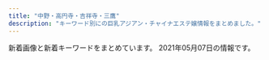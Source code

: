 ```yaml
---
title: "中野・高円寺・吉祥寺・三鷹"
description: "キーワード別にの巨乳アジアン・チャイナエステ嬢情報をまとめました。"
---
```


新着画像と新着キーワードをまとめています。
2021年05月07日の情報です。

<DmmAffiliateIns />
<KeywordTable
  shops={
    [
    {
        "url": "http://www.yumenoie.aromanv.com/",
        "keywords": {
            "D": 30,
            "86": 16,
            "87": 24,
            "C": 8,
            "F": 2
        },
        "name": "\u5922\u306e\u5bb6",
        "img_links": [
            "http://www.yumenoie.aromanv.com/files/016.jpg",
            "http://www.yumenoie.aromanv.com/files/016-02.jpg",
            "http://www.yumenoie.aromanv.com/files/014-02.jpg",
            "http://www.yumenoie.aromanv.com/files/021.jpg",
            "http://www.yumenoie.aromanv.com/files/005-02.jpg",
            "http://www.yumenoie.aromanv.com/files/010.jpg",
            "http://www.yumenoie.aromanv.com/files/003-02.jpg",
            "http://www.yumenoie.aromanv.com/photo_news/upimg/2306160408316d7528_0.jpg",
            "http://www.yumenoie.aromanv.com/photo_news/upimg/94881604b1c6bc3848_0.jpg",
            "http://www.yumenoie.aromanv.com/files/022.jpg",
            "http://www.yumenoie.aromanv.com/files/001-02.jpg",
            "http://www.yumenoie.aromanv.com/files/022-02.jpg",
            "http://www.yumenoie.aromanv.com/files/007.jpg",
            "http://www.yumenoie.aromanv.com/files/006-02.jpg",
            "http://www.yumenoie.aromanv.com/files/019-02.jpg",
            "http://www.yumenoie.aromanv.com/photo_news/upimg/402235fb7410b2aa2b_0.jpg",
            "http://www.yumenoie.aromanv.com/files/019.jpg",
            "http://www.yumenoie.aromanv.com/images/m-head.jpg",
            "http://www.yumenoie.aromanv.com/files/013-02.jpg",
            "http://www.yumenoie.aromanv.com/files/004-02.jpg",
            "http://www.yumenoie.aromanv.com/photo_news/upimg/47433607e8ffeabe69_1.jpg",
            "http://www.yumenoie.aromanv.com/images/m-top-right04.jpg",
            "http://www.yumenoie.aromanv.com/files/021-02.jpg",
            "http://www.yumenoie.aromanv.com/files/004.jpg",
            "http://www.yumenoie.aromanv.com/files/009-02.jpg",
            "http://www.yumenoie.aromanv.com/files/011-02.jpg",
            "http://www.yumenoie.aromanv.com/images/m-top-right02.jpg",
            "http://www.yumenoie.aromanv.com/files/015.jpg",
            "http://www.yumenoie.aromanv.com/photo_news/upimg/4060160640b183d8d9_0.jpg",
            "http://www.yumenoie.aromanv.com/images/call.png",
            "http://www.yumenoie.aromanv.com/files/012-02.jpg",
            "http://www.yumenoie.aromanv.com/files/013.jpg",
            "http://www.yumenoie.aromanv.com/photo_news/upimg/50542603347d614cd1_0.jpg",
            "http://www.yumenoie.aromanv.com/images/m-left.jpg",
            "http://www.yumenoie.aromanv.com/photo_news/upimg/310986094b7210ac0d_0.jpg",
            "http://www.yumenoie.aromanv.com/photo_news/upimg/429586077e104944f5_1.jpg",
            "http://www.yumenoie.aromanv.com/files/012.jpg",
            "http://www.yumenoie.aromanv.com/files/020.jpg",
            "http://www.yumenoie.aromanv.com/files/018.jpg",
            "http://www.yumenoie.aromanv.com/files/009.jpg",
            "http://www.yumenoie.aromanv.com/files/011.jpg",
            "http://www.yumenoie.aromanv.com/files/005.jpg",
            "http://www.yumenoie.aromanv.com/images/m-top-right03.jpg",
            "http://www.yumenoie.aromanv.com/files/007-02.jpg",
            "http://www.yumenoie.aromanv.com/files/002-02.jpg",
            "http://www.yumenoie.aromanv.com/files/014.jpg",
            "http://www.yumenoie.aromanv.com/images/top-left01.jpg",
            "http://www.yumenoie.aromanv.com/files/002.jpg",
            "http://www.yumenoie.aromanv.com/files/015-02.jpg",
            "http://www.yumenoie.aromanv.com/files/020-02.jpg",
            "http://www.yumenoie.aromanv.com/files/010-02.jpg",
            "http://www.yumenoie.aromanv.com/files/006.jpg",
            "http://www.yumenoie.aromanv.com/images/m-yejiao.jpg",
            "http://www.yumenoie.aromanv.com/files/017-02.jpg",
            "http://www.yumenoie.aromanv.com/images/m-top-right01.jpg",
            "http://www.yumenoie.aromanv.com/photo_news/upimg/473076013a2f5de951_0.jpg",
            "http://www.yumenoie.aromanv.com/photo_news/upimg/765155fc710510dd3a_0.jpg",
            "http://www.yumenoie.aromanv.com/files/018-02.jpg",
            "http://www.yumenoie.aromanv.com/files/001.jpg",
            "http://www.yumenoie.aromanv.com/files/003.jpg",
            "http://www.yumenoie.aromanv.com/files/017.jpg",
            "http://www.yumenoie.aromanv.com/images/m-right.jpg",
            "http://www.yumenoie.aromanv.com/images/m-top02.jpg"
        ],
        "station": "\u4e0a\u77f3\u795e\u4e95\u99c5\u5357\u53e3"
    },
    {
        "img_links": [
            "http://rainbow.esnavi.work/2020022105435581.jpg",
            "http://rainbow.esnavi.work/kanban.jpg",
            "http://rainbow.esnavi.work/sp_top.jpg",
            "http://rainbow.esnavi.work/sp_nav01.png",
            "http://rainbow.esnavi.work/2020033010050746.jpg",
            "http://rainbow.esnavi.work/2020033010050818.jpg",
            "http://rainbow.esnavi.work/2020022105445070.jpg",
            "http://rainbow.esnavi.work/sp_nav02.png",
            "http://rainbow.esnavi.work/tit_staff03.png",
            "http://rainbow.esnavi.work/sp_nav03.png",
            "http://rainbow.esnavi.work/mimi.jpg"
        ],
        "station": "JR\u837b\u7aaa\u99c5\u897f\u53e3",
        "url": "http://rainbow.esnavi.work/",
        "name": "\u30ec\u30a4\u30f3\u30dc\u30fc",
        "keywords": {
            "84": 1,
            "C": 13,
            "86": 15,
            "E": 4,
            "88": 4,
            "D": 15
        }
    },
    {
        "url": "http://jewelry-hak.xyz/",
        "keywords": {},
        "img_links": [
            "http://jewelry-hak.xyz/_src/38511760/wechatimg30.jpg",
            "http://jewelry-hak.xyz/_src/50627225/wechatimg586.jpg",
            "http://jewelry-hak.xyz/_src/38511786/cam2.jpg",
            "http://jewelry-hak.xyz/_src/55549006/wechatimg731.jpg",
            "http://jewelry-hak.xyz/_src/53696927/wechatimg169_20210226172333400.jpg",
            "http://jewelry-hak.xyz/_src/50627226/wechatimg586.jpg",
            "http://jewelry-hak.xyz/_src/53696950/line.png",
            "http://jewelry-hak.xyz/_src/49611181/wechatimg48_20210118145652340.jpg",
            "http://jewelry-hak.xyz/_src/50627327/wechatimg590.jpg",
            "http://jewelry-hak.xyz/_src/53696926/wechatimg166.jpg",
            "http://jewelry-hak.xyz/_src/55549002/wechatimg732.jpg",
            "http://jewelry-hak.xyz/_src/50627203/wechatimg585.jpg",
            "http://jewelry-hak.xyz/_src/38511746/wechatimg30.jpg",
            "http://jewelry-hak.xyz/_src/50627317/wechatimg584_20201202144744254.jpg",
            "http://jewelry-hak.xyz/_src/55549007/wechatimg731.jpg",
            "http://jewelry-hak.xyz/_src/38511749/wechatimg561.jpg",
            "http://jewelry-hak.xyz/_src/53696932/wechatimg169_20210226172333400.jpg",
            "http://jewelry-hak.xyz/_src/50627215/wechatimg914.jpg",
            "http://jewelry-hak.xyz/_src/38511750/wechatimg561.jpg",
            "http://jewelry-hak.xyz/_src/49611182/wechatimg48_20210118145652340.jpg",
            "http://jewelry-hak.xyz/_src/38511775/3.jpg",
            "http://jewelry-hak.xyz/_src/50627202/wechatimg585.jpg",
            "http://jewelry-hak.xyz/_src/53696935/wechatimg166.jpg",
            "http://jewelry-hak.xyz/_src/55548988/wechatimg731.jpg",
            "http://jewelry-hak.xyz/_src/38625720/wechatimg541.jpg",
            "http://jewelry-hak.xyz/_src/38511751/wechatimg561.jpg",
            "http://jewelry-hak.xyz/_src/50627325/wechatimg691.jpg",
            "http://jewelry-hak.xyz/_src/50627326/wechatimg590.jpg",
            "http://jewelry-hak.xyz/_src/38511717/wechatimg568.jpg",
            "http://jewelry-hak.xyz/_src/50627316/wechatimg584_20201202144744254.jpg",
            "http://jewelry-hak.xyz/_src/49611183/wechatimg48_20210118145652340.jpg",
            "http://jewelry-hak.xyz/_src/50627315/wechatimg584_20201202144744254.jpg",
            "http://jewelry-hak.xyz/_src/50627320/wechatimg585.jpg",
            "http://jewelry-hak.xyz/_src/50627205/wechatimg691.jpg",
            "http://jewelry-hak.xyz/_src/38511785/cam2.jpg",
            "http://jewelry-hak.xyz/_src/50627213/wechatimg914.jpg",
            "http://jewelry-hak.xyz/_src/50627319/wechatimg585.jpg",
            "http://jewelry-hak.xyz/_src/38511791/navinavi_01.png",
            "http://jewelry-hak.xyz/_src/49642825/mmexport1604298600845.jpg",
            "http://jewelry-hak.xyz/_src/50627206/wechatimg691.jpg",
            "http://jewelry-hak.xyz/_src/55549005/wechatimg731.jpg",
            "http://jewelry-hak.xyz/_src/38511788/cam3.jpg",
            "http://jewelry-hak.xyz/_src/38511779/line.png",
            "http://jewelry-hak.xyz/_src/53696933/wechatimg169_20210226172333400.jpg",
            "http://jewelry-hak.xyz/_src/53696936/wechatimg166.jpg",
            "http://jewelry-hak.xyz/_src/38511787/cam3.jpg",
            "http://jewelry-hak.xyz/_src/50627318/wechatimg585.jpg",
            "http://jewelry-hak.xyz/_src/38513880/cam.jpg",
            "http://jewelry-hak.xyz/_src/50627323/wechatimg691.jpg",
            "http://jewelry-hak.xyz/_src/38511774/2.jpg",
            "http://jewelry-hak.xyz/_src/55548987/wechatimg731.jpg",
            "http://jewelry-hak.xyz/_src/50627227/wechatimg586.jpg",
            "http://jewelry-hak.xyz/_src/38511752/wechatimg47_20210118145652388.jpg",
            "http://jewelry-hak.xyz/_src/55549004/wechatimg732.jpg",
            "http://jewelry-hak.xyz/_src/38511776/4.jpg",
            "http://jewelry-hak.xyz/_src/50627324/wechatimg691.jpg",
            "http://jewelry-hak.xyz/_src/38511781/img20200108162027140241.png",
            "http://jewelry-hak.xyz/_src/38511723/wechatimg569_20201101131633190.jpg",
            "http://jewelry-hak.xyz/_src/53696934/wechatimg166.jpg",
            "http://jewelry-hak.xyz/_src/55549003/wechatimg732.jpg",
            "http://jewelry-hak.xyz/_src/49618165/slider1.jpg",
            "http://jewelry-hak.xyz/_src/50627214/wechatimg914.jpg",
            "http://jewelry-hak.xyz/_src/38511721/wechatimg571.jpg",
            "http://jewelry-hak.xyz/_src/39952823/line.png",
            "http://jewelry-hak.xyz/_src/38511777/line.png",
            "http://jewelry-hak.xyz/_src/38511719/wechatimg570.jpg",
            "http://jewelry-hak.xyz/_src/38513882/cam.jpg",
            "http://jewelry-hak.xyz/_src/38511793/navinavi_02.png",
            "http://jewelry-hak.xyz/_src/50627328/wechatimg590.jpg",
            "http://jewelry-hak.xyz/_src/38511789/cam4.jpg",
            "http://jewelry-hak.xyz/_src/38511753/wechatimg47_20210118145652388.jpg",
            "http://jewelry-hak.xyz/_src/38511754/wechatimg47_20210118145652388.jpg",
            "http://jewelry-hak.xyz/_src/53696931/wechatimg169_20210226172333400.jpg",
            "http://jewelry-hak.xyz/_src/49618155/slider2.jpg",
            "http://jewelry-hak.xyz/_src/38511790/cam4.jpg"
        ],
        "name": "\u30a2\u30ef\u30a2\u30ef\u30d5\u30a7\u30a2\u30ea\u30fc",
        "station": "JR\u9ad8\u5186\u5bfa\u99c5\u5317\u53e3"
    },
    {
        "station": "JR\u4e2d\u91ce\u99c5\u5357\u53e3",
        "name": "\u591c\u6765\u9999",
        "url": "http://www.come0.work/",
        "img_links": [
            "http://www.come0.work/uploads/201102/1-201102105649605.jpg",
            "http://www.come0.work/templets/default/picture/top01.png",
            "http://www.come0.work/templets/default/picture/footer.png",
            "http://www.come0.work/uploads/201102/1-201102105636225.jpg",
            "http://www.come0.work/templets/default/picture/tit3.jpg",
            "http://www.come0.work/templets/default/picture/tit2.jpg",
            "http://www.come0.work/{dede:global.cfg_templets_skin/}/picture/cg01.jpg",
            "http://www.come0.work/templets/default/picture/top02.png",
            "http://www.come0.work/templets/default/picture/tit1.jpg",
            "http://www.come0.work/templets/default/picture/tit5.jpg",
            "http://www.come0.work/templets/default/picture/stal.png",
            "http://www.come0.work/uploads/201110/1-201110102F2323.jpg",
            "http://www.come0.work/templets/default/picture/sys1.jpg",
            "http://www.come0.work/templets/default/picture/top03.png",
            "http://www.come0.work/{dede:global.cfg_templets_skin/}/picture/cg02.jpg",
            "http://www.come0.work/templets/default/picture/tit4.jpg"
        ],
        "keywords": {
            "\u4e73": 1
        }
    },
    {
        "keywords": {},
        "url": "http://kokochi.iest.info/",
        "img_links": [],
        "station": "\u65b0\u9ad8\u5186\u5bfa\u99c51\u756a\u51fa\u53e3",
        "name": "KoKoRo\u306e\u611b"
    },
    {
        "img_links": [
            "https://jessica.relaxjp.com/css/nav/nav-005.png",
            "https://jessica.relaxjp.com/css/staff/staff03.jpg",
            "https://jessica.relaxjp.com/css/nav/nav-001.png",
            "https://jessica.relaxjp.com/css/nav/nav-004.png",
            "https://jessica.relaxjp.com/css/nav/nav-006.png",
            "https://jessica.relaxjp.com/css/staff/staff02.jpg",
            "https://jessica.relaxjp.com/css/top01.png",
            "https://jessica.relaxjp.com/css/osusume02.jpg",
            "https://jessica.relaxjp.com/css/nav/nav-003.png",
            "https://jessica.relaxjp.com/css/staff/staff01.jpg",
            "https://jessica.relaxjp.com/css/tel.png",
            "https://jessica.relaxjp.com/css/nav/nav-002.png"
        ],
        "station": "JR\u837b\u7aaa\u99c5\u897f\u53e3",
        "name": "Jessica -\u30b8\u30a7\u30b7\u30ab-",
        "keywords": {
            "D": 2,
            "89": 2,
            "C": 1,
            "87": 1
        },
        "url": "https://jessica.relaxjp.com/"
    },
    {
        "keywords": {},
        "img_links": [],
        "name": "\u306f\u3059\u3053",
        "url": "http://hasuko.work/",
        "station": "JR\u897f\u837b\u7aaa\u99c5\u5357\u53e3"
    },
    {
        "keywords": {
            "85": 4,
            "88": 1,
            "84": 2,
            "D": 7,
            "C": 1,
            "86": 1
        },
        "station": "\u6b66\u8535\u95a2\u99c5\u5317\u53e3",
        "name": "\u30e9\u30d6\u30ea\u30cf\u30fc\u30c8",
        "img_links": [
            "http://lovelyheart.iest.jp/images/staff/staff_09d.jpg",
            "http://lovelyheart.iest.jp/images/home/index_tel.png",
            "http://lovelyheart.iest.jp/images/staff/staff_01d.jpg",
            "http://lovelyheart.iest.jp/images/staff/staff_05d.jpg",
            "http://lovelyheart.iest.jp/images/home/index_11.png",
            "http://lovelyheart.iest.jp/images/home/index_14.png",
            "http://lovelyheart.iest.jp/images/top/top_06.jpg",
            "http://lovelyheart.iest.jp/images/top_flash_02.jpg",
            "http://lovelyheart.iest.jp/images/top/top_01.jpg",
            "http://lovelyheart.iest.jp/images/top_02.png",
            "http://lovelyheart.iest.jp/images/top/top_03.jpg",
            "http://lovelyheart.iest.jp/images/staff/staff_01.png",
            "http://lovelyheart.iest.jp/images/home/index_15.png",
            "http://lovelyheart.iest.jp/images/staff/staff_011d.jpg",
            "http://lovelyheart.iest.jp/images/top/top_02.jpg",
            "http://lovelyheart.iest.jp/images/staff/staff_04d.jpg",
            "http://lovelyheart.iest.jp/images/home/index_d.png",
            "http://lovelyheart.iest.jp/images/top/top_04.jpg",
            "http://lovelyheart.iest.jp/images/staff/staff_02d.jpg",
            "http://lovelyheart.iest.jp/images/home/campaign_01.jpg",
            "http://lovelyheart.iest.jp/images/top_01.png",
            "http://lovelyheart.iest.jp/images/top/top_05.jpg",
            "http://lovelyheart.iest.jp/images/home/index_07.png",
            "http://lovelyheart.iest.jp/images/home/index_17.png",
            "http://lovelyheart.iest.jp/images/home/top.jpg",
            "http://lovelyheart.iest.jp/images/home/index_09.png",
            "http://lovelyheart.iest.jp/images/top_04.png",
            "http://lovelyheart.iest.jp/images/staff/staff_010d.jpg",
            "http://lovelyheart.iest.jp/images/home/index_19.png",
            "http://lovelyheart.iest.jp/images/home/index_12.png",
            "http://lovelyheart.iest.jp/images/home/index_05.png",
            "http://lovelyheart.iest.jp/images/top/top_08.png",
            "http://lovelyheart.iest.jp/images/top_flash_01.jpg",
            "http://lovelyheart.iest.jp/images/staff/staff_03d.jpg",
            "http://lovelyheart.iest.jp/images/home/index_a.png",
            "http://lovelyheart.iest.jp/images/staff/staff_012d.jpg",
            "http://lovelyheart.iest.jp/images/home/index_01.png",
            "http://lovelyheart.iest.jp/images/home/index_g.png",
            "http://lovelyheart.iest.jp/images/page_top.png",
            "http://lovelyheart.iest.jp/images/home/index_06.png",
            "http://lovelyheart.iest.jp/images/home/index_13.png",
            "http://lovelyheart.iest.jp/images/staff/staff_03.png",
            "http://lovelyheart.iest.jp/images/headerParts01.png",
            "http://lovelyheart.iest.jp/images/home/campaign_02.jpg",
            "http://lovelyheart.iest.jp/images/staff/staff_07d.jpg",
            "http://lovelyheart.iest.jp/images/home/index_10.png",
            "http://lovelyheart.iest.jp/images/home/index_f.png"
        ],
        "url": "http://lovelyheart.iest.jp/"
    },
    {
        "name": "Love Honey \uff5e\u30e9\u30d6\u30fb\u30cf\u30cb\u30fc\uff5e",
        "url": "http://lh.estx.net/",
        "station": "JR\u897f\u837b\u7aaa\u99c5\u5317\u53e3",
        "keywords": {},
        "img_links": [
            "http://lh.estx.net/images/index_19.png",
            "http://lh.estx.net/images/index_11.png",
            "http://lh.estx.net/images/index_08.png",
            "http://lh.estx.net/images/index_17.png",
            "http://lh.estx.net/staff/4.jpg",
            "http://lh.estx.net/images/index_09.png",
            "http://lh.estx.net/images/index_02.png",
            "http://lh.estx.net/images/index_06.png",
            "http://lh.estx.net/staff/2.jpg",
            "http://lh.estx.net/images/index_04.png",
            "http://lh.estx.net/images/index_15.png",
            "http://lh.estx.net/staff/3.jpg",
            "http://lh.estx.net/images/index_10.png",
            "http://lh.estx.net/images/index_13.png",
            "http://lh.estx.net/images/index_16.png",
            "http://lh.estx.net/staff/1.jpg",
            "http://lh.estx.net/images/index2_10.png",
            "http://lh.estx.net/images/index_07.png",
            "http://lh.estx.net/images/index_05.png",
            "http://lh.estx.net/images/staff_11.png"
        ]
    },
    {
        "img_links": [
            "http://shunsui.msa.jp/images/top/top_01.jpg",
            "http://shunsui.msa.jp/images/home/index_tel.jpg",
            "http://shunsui.msa.jp/images/staff/staff_top.png",
            "http://shunsui.msa.jp/images/massage/massage_04b.jpg",
            "http://shunsui.msa.jp/images/massage/massage_02a.jpg",
            "http://shunsui.msa.jp/images/massage/massage_03b.jpg",
            "http://shunsui.msa.jp/images/staff_image/staff_04a.jpg",
            "http://shunsui.msa.jp/images/top/top_06.jpg",
            "http://shunsui.msa.jp/images/massage/massage_03a.jpg",
            "http://shunsui.msa.jp/images/top/top_03.jpg",
            "http://shunsui.msa.jp/images/home/index_11.jpg",
            "http://shunsui.msa.jp/images/staff_image/staff_03a.jpg",
            "http://shunsui.msa.jp/images/staff_one/staff_ba.png",
            "http://shunsui.msa.jp/images/massage/massage_04a.jpg",
            "http://shunsui.msa.jp/images/top/top_05.jpg",
            "http://shunsui.msa.jp/images/demo/slider/images/slide1.png",
            "http://shunsui.msa.jp/images/staff_image/staff_05a.jpg",
            "http://shunsui.msa.jp/images/massage/massage_01a.jpg",
            "http://shunsui.msa.jp/images/home/top.jpg",
            "http://shunsui.msa.jp/images/top/top_08.png",
            "http://shunsui.msa.jp/images/staff_image/staff_06b.jpg",
            "http://shunsui.msa.jp/images/staff_image/staff_04b.jpg",
            "http://shunsui.msa.jp/images/demo/slider/images/slide2.png",
            "http://shunsui.msa.jp/images/massage/massage_02b.jpg",
            "http://shunsui.msa.jp/images/staff_image/staff_01a.jpg",
            "http://shunsui.msa.jp/images/staff_image/staff_06a.jpg",
            "http://shunsui.msa.jp/images/top/top_04.jpg",
            "http://shunsui.msa.jp/images/massage/massage_la.jpg",
            "http://shunsui.msa.jp/images/staff_image/staff_05b.jpg",
            "http://shunsui.msa.jp/images/index_page_top.png",
            "http://shunsui.msa.jp/images/demo/slider/images/slide3.png",
            "http://shunsui.msa.jp/images/top/top_02.jpg",
            "http://shunsui.msa.jp/images/massage/massage_01b.jpg",
            "http://shunsui.msa.jp/images/home/index_13.jpg"
        ],
        "url": "http://shunsui.msa.jp/",
        "keywords": {},
        "station": "JR\u837b\u7aaa\u99c5\u5357\u53e3",
        "name": "\u6625\u6c34 -\u30b7\u30e5\u30f3\u30b9\u30a4-"
    },
    {
        "img_links": [
            "http://zeanfio.tokyo/uploads/200615/1-200615130103941.jpg",
            "http://zeanfio.tokyo/picture/room4.jpg",
            "http://zeanfio.tokyo/uploads/200826/1-200R612392D44.jpg",
            "http://zeanfio.tokyo/picture/room2.jpg",
            "http://zeanfio.tokyo/picture/face.jpg",
            "http://zeanfio.tokyo/uploads/210416/1-2104161339114D.jpg",
            "http://zeanfio.tokyo/picture/s_staff.png",
            "http://zeanfio.tokyo/uploads/200526/1-2005260T929410.jpg",
            "http://zeanfio.tokyo/uploads/200826/1-200R61240062U.jpg",
            "http://zeanfio.tokyo/picture/top.jpg",
            "http://zeanfio.tokyo/uploads/200826/1-200R61240505J.jpg",
            "http://zeanfio.tokyo/picture/room1.jpg",
            "http://zeanfio.tokyo/picture/room3.jpg",
            "http://zeanfio.tokyo/picture/news.jpg",
            "http://zeanfio.tokyo/uploads/200826/1-200R612410XQ.jpg",
            "http://zeanfio.tokyo/uploads/200826/1-200R612401XN.jpg",
            "http://zeanfio.tokyo/picture/pick.jpg",
            "http://zeanfio.tokyo/uploads/210401/1-210401155019443.jpg",
            "http://zeanfio.tokyo/uploads/200826/1-200R612391O57.jpg",
            "http://zeanfio.tokyo/uploads/200525/1-2005251AZ0391.jpg",
            "http://zeanfio.tokyo/uploads/200826/1-200R6123K2943.jpg",
            "http://zeanfio.tokyo/uploads/210401/1-21040115504V30.jpg",
            "http://zeanfio.tokyo/uploads/200613/1-20061313545XI.jpg",
            "http://zeanfio.tokyo/picture/face_bj1.png",
            "http://zeanfio.tokyo/uploads/210416/1-210416133S4214.jpg",
            "http://zeanfio.tokyo/uploads/200826/1-200R6123J3U4.jpg"
        ],
        "keywords": {
            "89": 1,
            "85": 1,
            "\u80f8": 1,
            "86": 6,
            "C": 1,
            "E": 1,
            "D": 7
        },
        "name": "\u611b\u306e\u6d77",
        "url": "http://zeanfio.tokyo/",
        "station": "JR\u5409\u7965\u5bfa\u99c5\u5317\u53e3"
    },
    {
        "url": "http://lacure.oks.bz/",
        "name": "\u30e9\u30ad\u30e5\u30a2",
        "station": "JR\u837b\u7aaa\u99c5\u5357\u53e3",
        "img_links": [
            "http://lacure.oks.bz/photos/sites/19/2021/01/2021011112261833.jpg",
            "http://lacure.oks.bz/images/room2.jpg",
            "http://lacure.oks.bz/images/face.jpg",
            "http://lacure.oks.bz/images/m4.jpg",
            "http://lacure.oks.bz/images/mobile.jpg",
            "http://lacure.oks.bz/images/1.jpg",
            "http://lacure.oks.bz/photos/sites/19/2021/01/2021011112261830.jpg",
            "http://lacure.oks.bz/images/m2.jpg",
            "http://lacure.oks.bz/photos/sites/19/2021/01/202101111226158.jpg",
            "http://lacure.oks.bz/images/s_staff.png",
            "http://lacure.oks.bz/photos/sites/19/2021/01/2021011112393578.jpg",
            "http://lacure.oks.bz/images/room1.jpg",
            "http://lacure.oks.bz/photos/sites/19/2021/01/2021011112394134.jpg",
            "http://lacure.oks.bz/photos/sites/19/2021/01/2021011112261714.jpg",
            "http://lacure.oks.bz/photos/sites/19/2021/01/2021011112261438.jpg",
            "http://lacure.oks.bz/images/m1.jpg",
            "http://lacure.oks.bz/photos/sites/19/2021/01/2021011112261995.jpg",
            "http://lacure.oks.bz/images/room3.jpg",
            "http://lacure.oks.bz/images/news.jpg",
            "http://lacure.oks.bz/images/room4.jpg",
            "http://lacure.oks.bz/images/pick.jpg",
            "http://lacure.oks.bz/photos/sites/19/2021/01/2021011112261794.jpg",
            "http://lacure.oks.bz/photos/sites/19/2021/01/2021011112261964.jpg",
            "http://lacure.oks.bz/photos/sites/19/2021/01/202101111226185.jpg",
            "http://lacure.oks.bz/photos/sites/19/2021/01/2021011112443789.jpg",
            "http://lacure.oks.bz/photos/sites/19/2021/01/2021010611082189.jpg",
            "http://lacure.oks.bz/images/top.jpg",
            "http://lacure.oks.bz/photos/sites/19/2019/02/2019021111235740-e1549851847368.jpg",
            "http://lacure.oks.bz/photos/sites/19/2017/06/staff1-e1523757806454.jpg",
            "http://lacure.oks.bz/photos/sites/19/2021/01/2021011112261593.jpg",
            "http://lacure.oks.bz/photos/sites/19/2020/06/2020062110315080.jpg",
            "http://lacure.oks.bz/images/face_bj1.png",
            "http://lacure.oks.bz/photos/sites/19/2021/01/2021011112261516.jpg",
            "http://lacure.oks.bz/photos/sites/19/2021/01/2021011112261455.jpg",
            "http://lacure.oks.bz/images/m3.jpg",
            "http://lacure.oks.bz/photos/sites/19/2021/01/2021011112261781.jpg"
        ],
        "keywords": {
            "87": 1,
            "\u30bb\u30af\u30b7\u30fc": 3,
            "C": 2,
            "86": 2,
            "D": 2,
            "85": 1
        }
    },
    {
        "name": "\u9999\u604b",
        "station": "\u65b9\u5357\u753a\u99c52\u756a\u51fa\u53e3",
        "keywords": {
            "D": 7,
            "E": 8
        },
        "img_links": [
            "https://xyz-relax.com/wp-content/themes/este/img/tel_footer.png",
            "https://xyz-relax.com/wp-content/themes/este/img/1.jpg",
            "https://xyz-relax.com/wp-content/uploads/2019/06/21786578kare.jpg",
            "https://xyz-relax.com/wp-content/themes/este/img/2.jpg",
            "https://xyz-relax.com/wp-content/themes/este/img/top-img02.png",
            "https://xyz-relax.com/wp-content/themes/este/img/4.jpg",
            "https://xyz-relax.com/wp-content/themes/este/img/5.jpg",
            "https://xyz-relax.com/wp-content/themes/este/img/call.png",
            "https://xyz-relax.com/wp-content/themes/este/img/top-img01b.png",
            "https://xyz-relax.com/wp-content/uploads/2019/06/876521kare.jpg",
            "https://xyz-relax.com/wp-content/themes/este/img/tel_header.png",
            "https://xyz-relax.com/wp-content/themes/este/img/top-img04.png",
            "https://xyz-relax.com/wp-content/themes/este/img/6.jpg",
            "https://xyz-relax.com/wp-content/uploads/2019/06/8976251kare.jpg",
            "https://xyz-relax.com/wp-content/themes/este/img/top-img01a.png",
            "https://xyz-relax.com/wp-content/themes/este/img/top-img01.png",
            "https://xyz-relax.com/wp-content/themes/este/img/3.jpg",
            "https://xyz-relax.com/wp-content/uploads/2018/12/7kira.jpg"
        ],
        "url": "https://xyz-relax.com/"
    },
    {
        "station": "\u6b66\u8535\u95a2\u99c5\u5357\u53e3",
        "url": "http://hanabi.iest.jp/",
        "name": "\u82b1\u706b",
        "keywords": {},
        "img_links": [
            "http://hanabi.iest.jp/images/staff_image/staff_06a.jpg",
            "http://hanabi.iest.jp/images/top/top_01.jpg",
            "http://hanabi.iest.jp/images/home/index_11.jpg",
            "http://hanabi.iest.jp/images/staff_image/staff_08a.jpg",
            "http://hanabi.iest.jp/images/top/top_05.jpg",
            "http://hanabi.iest.jp/images/massage/massage_04a.jpg",
            "http://hanabi.iest.jp/images/home/index_tel.jpg",
            "http://hanabi.iest.jp/images/massage/massage_02a.jpg",
            "http://hanabi.iest.jp/images/massage/massage_03b.jpg",
            "http://hanabi.iest.jp/images/staff_one/staff_ba.png",
            "http://hanabi.iest.jp/images/staff_image/staff_03a.jpg",
            "http://hanabi.iest.jp/images/massage/massage_04b.jpg",
            "http://hanabi.iest.jp/images/top/top_03.jpg",
            "http://hanabi.iest.jp/images/massage/massage_la.jpg",
            "http://hanabi.iest.jp/images/demo/slider/images/slide3.png",
            "http://hanabi.iest.jp/images/demo/slider/images/slide1.png",
            "http://hanabi.iest.jp/images/top/top_02.jpg",
            "http://hanabi.iest.jp/images/top/top_06.jpg",
            "http://hanabi.iest.jp/images/staff_image/staff_09a.jpg",
            "http://hanabi.iest.jp/images/massage/massage_03a.jpg",
            "http://hanabi.iest.jp/images/staff_image/staff_07a.jpg",
            "http://hanabi.iest.jp/images/home/index_13.jpg",
            "http://hanabi.iest.jp/images/index_page_top.png",
            "http://hanabi.iest.jp/images/staff_image/staff_01a.jpg",
            "http://hanabi.iest.jp/images/massage/massage_01b.jpg",
            "http://hanabi.iest.jp/images/staff/staff_top.png",
            "http://hanabi.iest.jp/images/massage/massage_01a.jpg",
            "http://hanabi.iest.jp/images/staff_image/staff_04a.jpg",
            "http://hanabi.iest.jp/images/top/top_08.png",
            "http://hanabi.iest.jp/images/staff_image/staff_05a.jpg",
            "http://hanabi.iest.jp/images/top/top_04.jpg",
            "http://hanabi.iest.jp/images/massage/massage_02b.jpg",
            "http://hanabi.iest.jp/images/staff_image/staff_04b.jpg",
            "http://hanabi.iest.jp/images/demo/slider/images/slide2.png",
            "http://hanabi.iest.jp/images/staff_image/staff_03b.jpg",
            "http://hanabi.iest.jp/images/staff_image/staff_05b.jpg",
            "http://hanabi.iest.jp/images/home/top.jpg"
        ]
    },
    {
        "station": "JR\u9ad8\u5186\u5bfa\u99c5\u5317\u53e3",
        "url": "http://www.hanabira.work/",
        "keywords": {},
        "name": "\u521d\u604b",
        "img_links": [
            "http://www.hanabira.work/img/images/nav_01.png",
            "http://www.hanabira.work/img/03.jpg",
            "http://www.hanabira.work/img/02.jpg",
            "http://www.hanabira.work/img/images/nav_03.png",
            "http://www.hanabira.work/img/images/nav_05.png",
            "http://www.hanabira.work/img/01.jpg",
            "http://www.hanabira.work/img/images/nav_06.png",
            "http://www.hanabira.work/img/images/nav_04.png",
            "http://www.hanabira.work/img/images/nav_02.png"
        ]
    },
    {
        "keywords": {},
        "url": "http://cutiehoney.estx.net/",
        "name": "Cutie Honey \uff5e\u30ad\u30e5\u30fc\u30c6\u30a3\u30fc\u30cf\u30cb\u30fc\uff5e",
        "img_links": [
            "http://cutiehoney.estx.net/staff/3/1.jpg",
            "http://cutiehoney.estx.net/images/index_07.jpg",
            "http://cutiehoney.estx.net/images/index_02.jpg",
            "http://cutiehoney.estx.net/images/staff_08.jpg",
            "http://cutiehoney.estx.net/images/index_05.jpg",
            "http://cutiehoney.estx.net/images/s3.jpg",
            "http://cutiehoney.estx.net/images/index_04.jpg",
            "http://cutiehoney.estx.net/images/index_10.jpg",
            "http://cutiehoney.estx.net/staff/2/1.jpg",
            "http://cutiehoney.estx.net/images/s1.jpg",
            "http://cutiehoney.estx.net/images/staff_06.jpg",
            "http://cutiehoney.estx.net/images/index_11.jpg",
            "http://cutiehoney.estx.net/staff/1/1.jpg",
            "http://cutiehoney.estx.net/images/s2.jpg",
            "http://cutiehoney.estx.net/images/new_08.jpg",
            "http://cutiehoney.estx.net/images/new_10.jpg"
        ],
        "station": "\u897f\u837b\u7aaa\u99c5\u5317\u53e3"
    },
    {
        "name": "\u6c34\u4e2d\u82b1",
        "img_links": [
            "http://suityuka.info/img/miki1.jpg",
            "http://suityuka.info/i/gals/rumi1.jpg",
            "http://www.suityuka.info/img/yuri1.jpg",
            "http://suityuka.info/images/m04.jpg",
            "http://suityuka.info/img/mihoi1.jpg",
            "http://suityuka.info/i/gals/miki1.jpg",
            "http://www.suityuka.info/images/m04.jpg",
            "http://suityuka.info/images/m02.jpg",
            "http://suityuka.info/i/gals/yuri1.jpg",
            "http://suityuka.info/img/yuri1.jpg",
            "http://www.suityuka.info/images/m03.jpg",
            "http://www.suityuka.info/img/miki1.jpg",
            "http://www.suityuka.info/img/miho1.jpg",
            "http://www.suityuka.info/i/images/yuri1.jpg",
            "http://suityuka.info/img/miho1.jpg",
            "http://suityuka.info/img/rumi1.jpg",
            "http://suityuka.info/i/gals/miho1.jpg",
            "http://suityuka.info/images/m03.jpg",
            "http://suityuka.info/i/images/yuri1.jpg",
            "http://www.suityuka.info/images/m02.jpg"
        ],
        "station": "\u4e2d\u91ce\u5742\u4e0a\u99c5A1\u53e3",
        "url": "http://suityuka.info/",
        "keywords": {
            "89": 6,
            "85": 2,
            "88": 6
        }
    },
    {
        "img_links": [
            "http://relax-esthe.blue/images/bnr200.jpg",
            "http://relax-esthe.blue/images/cg3.jpg",
            "http://relax-esthe.blue/images/cg4.jpg",
            "http://relax-esthe.blue/images/cg2.jpg",
            "http://relax-esthe.blue/images/s5.jpg",
            "http://relax-esthe.blue/images/s3.jpg",
            "http://relax-esthe.blue/images/s1.jpg",
            "http://relax-esthe.blue/images/cg1.jpg",
            "http://relax-esthe.blue/images/s2.jpg",
            "http://relax-esthe.blue/images/mobile.jpg"
        ],
        "keywords": {},
        "name": "Cherry-\u30c1\u30a7\u30ea\u30fc-",
        "url": "http://relax-esthe.blue/",
        "station": "\u4e95\u837b\u99c5\u5357\u53e3"
    },
    {
        "name": "\u6c34\u6676\u5bae-\u3059\u3044\u3057\u3087\u3046\u304d\u3085\u3046-",
        "station": "\u91ce\u65b9\u99c5\u5357\u53e3",
        "url": "https://su-rinpa.tokyo/",
        "img_links": [
            "https://su-rinpa.tokyo/wp-content/themes/este/img/tel.png",
            "https://su-rinpa.tokyo/wp-content/themes/este/img/2.jpg",
            "https://su-rinpa.tokyo/wp-content/themes/este/img/3.jpg",
            "https://su-rinpa.tokyo/wp-content/uploads/2019/11/8sauika.jpg",
            "https://su-rinpa.tokyo/wp-content/uploads/2019/11/saaaaaaajksa.jpg",
            "https://su-rinpa.tokyo/wp-content/uploads/2019/11/satuysa.jpg",
            "https://su-rinpa.tokyo/wp-content/themes/este/img/top-img04.png",
            "https://su-rinpa.tokyo/wp-content/themes/este/img/top-img02.png",
            "https://su-rinpa.tokyo/wp-content/themes/este/img/tel01.png",
            "https://su-rinpa.tokyo/wp-content/themes/este/img/1.jpg",
            "https://su-rinpa.tokyo/wp-content/themes/este/img/4.jpg",
            "https://su-rinpa.tokyo/wp-content/themes/este/img/top-img01.png",
            "https://su-rinpa.tokyo/wp-content/uploads/2019/11/8sakjhasasa.jpg"
        ],
        "keywords": {
            "E": 4,
            "D": 11
        }
    },
    {
        "img_links": [
            "http://e-excel.work/images/tel.png",
            "http://e-excel.work/images/4.jpg",
            "http://e-excel.work/images/rec1.png",
            "http://e-excel.work/images/2.jpg",
            "http://e-excel.work/images/head.jpg",
            "http://e-excel.work/img/aoi1.jpg",
            "http://e-excel.work/images/tr.png",
            "http://e-excel.work/img/mio1.jpg",
            "http://e-excel.work/images/3.jpg",
            "http://e-excel.work/images/concept.jpg",
            "http://e-excel.work/images/int1.jpg",
            "http://e-excel.work/images/interior_t.png",
            "http://e-excel.work/img/rina1.jpg",
            "http://e-excel.work/images/news.jpg",
            "http://e-excel.work/images/1.jpg",
            "http://e-excel.work/images/sys.png",
            "http://e-excel.work/images/staff_t.png",
            "http://e-excel.work/img/yuyu1.jpg",
            "http://e-excel.work/images/mobile.png",
            "http://e-excel.work/images/int2.png",
            "http://e-excel.work/images/rec2.png"
        ],
        "station": "\u4e2d\u4e95\u99c5\u5357\u53e3",
        "url": "http://e-excel.work/",
        "name": "\u3089\u304f\u3089\u304f",
        "keywords": {}
    },
    {
        "keywords": {},
        "name": "Juno\uff5e\u30b8\u30e5\u30ce\u30fc\uff5e",
        "img_links": [
            "http://www.smamu.net/juno/view_obj/hd_top_information.png",
            "http://www.smamu.net/juno/view_obj/header_01.png",
            "http://www.smamu.net/juno/pc_schedule/photo/1597028346-2.jpg",
            "http://www.smamu.net/juno/view_event/photo/news1597032313.jpg",
            "http://www.smamu.net/juno/view_obj/p_head_price.png",
            "http://www.smamu.net/juno/pc_schedule/photo/1597025414-2.jpg",
            "http://www.smamu.net/juno/view_event/photo/news1597051332.jpg",
            "http://www.smamu.net/juno/view_obj/hd_price_head.png",
            "http://www.smamu.net/juno/pc_schedule/photo/1597115329-1.jpg",
            "http://www.smamu.net/juno/view_obj/hd_top_newface.png",
            "http://www.smamu.net/juno/news/photo/news1597028346.jpg",
            "http://www.smamu.net/juno/pc_schedule/photo/1598442872-1.jpg",
            "http://www.smamu.net/juno/pc_schedule/photo/1608191494-2.jpg",
            "http://www.smamu.net/juno/pc_schedule/photo/1597053985-1.jpg",
            "http://www.smamu.net/juno/pc_schedule/photo/1597025414-1.jpg",
            "http://www.smamu.net/juno/view_obj/p_head_top.png",
            "http://www.smamu.net/juno/view_obj/p_head_cast.png",
            "http://www.smamu.net/juno/pc_schedule/photo/1597028346-1.jpg",
            "http://www.smamu.net/juno/view_obj/p_head_profile.png",
            "http://www.smamu.net/juno/pc_schedule/photo/1608191494-1.jpg",
            "http://www.smamu.net/juno/pc_schedule/photo/1597115329-2.jpg",
            "http://www.smamu.net/juno/pc_schedule/photo/1597114489-2.jpg",
            "http://www.smamu.net/juno/pc_schedule/photo/1598442628-1.jpg",
            "http://www.smamu.net/juno/pc_schedule/photo/1602148966-2.jpg",
            "http://www.smamu.net/juno/news/photo/1597115329.jpg",
            "http://www.smamu.net/juno/upload/20201217-165228satomi_s101.jpg",
            "http://www.smamu.net/juno/view_event/photo/news1597050580.jpg",
            "http://www.smamu.net/juno/pc_schedule/photo/1597053985-2.jpg",
            "http://www.smamu.net/juno/view_obj/bottom_line_02.png",
            "http://www.smamu.net/juno/news/photo/1598442628.jpg",
            "http://www.smamu.net/juno/news/photo/1597025414.jpg",
            "http://www.smamu.net/juno/view_obj/bn_top_mobile.jpg",
            "http://www.smamu.net/juno/news/photo/news1602148966.jpg",
            "http://www.smamu.net/juno/view_obj/bn_top_reserve.jpg",
            "http://www.smamu.net/juno/news/photo/1598442872.jpg",
            "http://www.smamu.net/juno/pc_schedule/photo/1597114489-1.jpg",
            "http://www.smamu.net/juno/news/photo/news1597053985.jpg",
            "http://www.smamu.net/juno/news/photo/news1608191494.jpg",
            "http://www.smamu.net/juno/pc_schedule/photo/1602148966-1.jpg",
            "http://www.smamu.net/juno/news/photo/1597114489.jpg",
            "http://www.smamu.net/juno/pc_schedule/photo/m_noimage.jpg"
        ],
        "station": "JR\u837b\u7aaa\u99c5\u5357\u53e3",
        "url": "http://www.smamu.net/juno/"
    },
    {
        "img_links": [
            "http://oil-msg.com/satsuki/images/p-4.jpg",
            "http://oil-msg.com/satsuki/images/p-6.jpg",
            "http://oil-msg.com/satsuki/images/campaign.jpg",
            "http://oil-msg.com/satsuki/images/price_awaawa-1.png",
            "http://oil-msg.com/satsuki/images/osirase-1.jpg",
            "http://oil-msg.com/satsuki/images/price_other.png",
            "http://oil-msg.com/satsuki/images/price_awaawa-3.png",
            "http://oil-msg.com/satsuki/images/price_oillymph.png",
            "http://oil-msg.com/satsuki/images/p-1.jpg",
            "http://oil-msg.com/satsuki/images/p-5.jpg",
            "http://oil-msg.com/satsuki/images/price_awaawa.png",
            "http://oil-msg.com/satsuki/images/t-3.png",
            "http://oil-msg.com/satsuki/images/back.png",
            "http://oil-msg.com/satsuki/images/p-3.jpg",
            "http://oil-msg.com/satsuki/images/mainImages.jpg",
            "http://oil-msg.com/satsuki/images/bnr_restart.jpg",
            "http://oil-msg.com/satsuki/images/osirase.jpg",
            "http://oil-msg.com/satsuki/images/copy.jpg",
            "http://oil-msg.com/satsuki/images/p-2.jpg",
            "http://oil-msg.com/satsuki/images/price_awaawa-2.png",
            "http://oil-msg.com/satsuki/images/symbol_red.png",
            "http://oil-msg.com/satsuki/images/special_campaign.jpg"
        ],
        "url": "http://oil-msg.com/satsuki/",
        "station": "JR\u897f\u837b\u7aaa\u99c5\u5317\u53e3",
        "name": "\u5f69\u6708",
        "keywords": {}
    },
    {
        "station": "JR\u837b\u7aaa\u99c5\u5357\u53e3",
        "url": "http://tiamo.est.cm/",
        "img_links": [],
        "name": "TIAMO \u30c6\u30a3\u30a2\u30e2",
        "keywords": {}
    },
    {
        "name": "\u6e05\u604b \uff5e\u305b\u3044\u308c\u3093\uff5e",
        "station": "JR\u897f\u837b\u7aaa\u99c5\u5317\u53e3",
        "keywords": {},
        "url": "http://sei-ren.work/",
        "img_links": [
            "http://sei-ren.work/img/riri1.png",
            "http://sei-ren.work/images/b3.jpg",
            "http://sei-ren.work/img/yuki1.png",
            "http://sei-ren.work/sp/images/e5.jpg",
            "http://sei-ren.work/img/sizuka1.png",
            "http://sei-ren.work/sp/img/yuki1.png",
            "http://sei-ren.work/images/sm.jpg",
            "http://sei-ren.work/images/sys1.jpg",
            "http://sei-ren.work/sp/images/s3.jpg",
            "http://sei-ren.work/sp/images/footer.png",
            "http://sei-ren.work/sp/images/sys3.jpg",
            "http://sei-ren.work/sp/menu/top.jpg",
            "http://sei-ren.work/images/sys3.jpg",
            "http://sei-ren.work/sp/images/s2.jpg",
            "http://sei-ren.work/sp/images/interior_t.jpg",
            "http://sei-ren.work/images/tg.jpg",
            "http://sei-ren.work/staff/sizuka.jpg",
            "http://sei-ren.work/sp/img/emi1.png",
            "http://sei-ren.work/img/rin1.png",
            "http://sei-ren.work/sp/staff/sizuka.jpg",
            "http://sei-ren.work/sp/menu/sisu.jpg",
            "http://sei-ren.work/sp/images/newsb.png",
            "http://sei-ren.work/images/int2.jpg",
            "http://sei-ren.work/sp/staff/emi.jpg",
            "http://sei-ren.work/sp/images/topgirl.jpg",
            "http://sei-ren.work/sp/img/rin1.png",
            "http://sei-ren.work/staff/yuki.jpg",
            "http://sei-ren.work/images/b1.jpg",
            "http://sei-ren.work/sp/staff/riri.jpg",
            "http://sei-ren.work/sp/images/e6.jpg",
            "http://sei-ren.work/sp/staff/rin.jpg",
            "http://sei-ren.work/sp/staff/yuki.jpg",
            "http://sei-ren.work/staff/emi.jpg",
            "http://sei-ren.work/sp/images/s4.jpg",
            "http://sei-ren.work/sp/images/int1.jpg",
            "http://sei-ren.work/images/b2.jpg",
            "http://sei-ren.work/staff/rin.jpg",
            "http://sei-ren.work/images/interior_t.jpg",
            "http://sei-ren.work/sp/img/sizuka1.png",
            "http://sei-ren.work/sp/images/rec.jpg",
            "http://sei-ren.work/sp/images/tel.jpg",
            "http://sei-ren.work/sp/images/int2.png",
            "http://sei-ren.work/sp/menu/interior.jpg",
            "http://sei-ren.work/images/sys4.jpg",
            "http://sei-ren.work/sp/img/riri1.png",
            "http://sei-ren.work/sp/menu/staff.jpg",
            "http://sei-ren.work/sp/images/sisu1.png",
            "http://sei-ren.work/images/head.jpg",
            "http://sei-ren.work/images/rec.jpg",
            "http://sei-ren.work/sp/images/sys4.png",
            "http://sei-ren.work/staff/riri.jpg",
            "http://sei-ren.work/images/int1.jpg",
            "http://sei-ren.work/sp/images/ac1.jpg",
            "http://sei-ren.work/sp/images/e3.jpg",
            "http://sei-ren.work/images/news.jpg",
            "http://sei-ren.work/sp/images/e1.jpg",
            "http://sei-ren.work/sp/images/sys1.jpg",
            "http://sei-ren.work/images/staff_t.jpg",
            "http://sei-ren.work/sp/images/sys2.jpg",
            "http://sei-ren.work/sp/images/staff_t.jpg",
            "http://sei-ren.work/sp/images/e4.jpg",
            "http://sei-ren.work/sp/images/sisu_t.jpg",
            "http://sei-ren.work/sp/images/head.jpg",
            "http://sei-ren.work/sp/images/e2.jpg",
            "http://sei-ren.work/images/sys2.jpg",
            "http://sei-ren.work/sp/images/news.jpg",
            "http://sei-ren.work/img/emi1.png"
        ]
    },
    {
        "img_links": [
            "http://f-relax.net/images/index_01.jpg",
            "http://f-relax.net/images/staff_09.jpg",
            "http://f-relax.net/images/rec_09.jpg",
            "http://f-relax.net/girl/01.jpg",
            "http://f-relax.net/images/index_14.jpg",
            "http://f-relax.net/images/sub_12.jpg",
            "http://f-relax.net/girl/04a.jpg",
            "http://f-relax.net/images/acc.jpg",
            "http://f-relax.net/images/index_07.jpg",
            "http://f-relax.net/girl/01b.jpg",
            "http://f-relax.net/images/rec.jpg",
            "http://f-relax.net/images/01.jpg",
            "http://f-relax.net/girl/03.jpg",
            "http://f-relax.net/images/index_16.jpg",
            "http://f-relax.net/girl/04b.jpg",
            "http://f-relax.net/images/line.jpg",
            "http://f-relax.net/images/index_02.jpg",
            "http://f-relax.net/girl/02.jpg",
            "http://f-relax.net/images/index_03.jpg",
            "http://f-relax.net/images/info.jpg",
            "http://f-relax.net/girl/04.jpg",
            "http://f-relax.net/images/index_05.jpg",
            "http://f-relax.net/images/index_11.jpg",
            "http://f-relax.net/girl/02b.jpg",
            "http://f-relax.net/images/index_06.jpg",
            "http://f-relax.net/images/index_04.jpg",
            "http://f-relax.net/images/index_13.jpg",
            "http://f-relax.net/girl/01a.jpg",
            "http://f-relax.net/images/index_12.jpg",
            "http://f-relax.net/girl/03a.jpg",
            "http://f-relax.net/images/info_09.jpg",
            "http://f-relax.net/girl/02a.jpg",
            "http://f-relax.net/images/02.jpg",
            "http://f-relax.net/girl/03b.jpg"
        ],
        "keywords": {
            "88": 1,
            "85": 1,
            "86": 1,
            "C": 4,
            "90": 1
        },
        "url": "http://f-relax.net/",
        "station": "JR\u4e09\u9df9\u99c5\u5357\u53e3",
        "name": "\u30a8\u30b9\u30fb\u30c8\u30c3\u30d7"
    },
    {
        "img_links": [
            "https://pureheart.tokyo/sites/default/files/pictures/2020-11/asami_001.jpg",
            "https://pureheart.tokyo/sites/default/files/pictures/2020-04/erina_005.jpg",
            "https://pureheart.tokyo/sites/default/files/pictures/2019-01/mao_001.jpg",
            "https://pureheart.tokyo/sites/default/files/pictures/2018-09/miyuki_002_0.jpg",
            "https://pureheart.tokyo/sites/default/files/pictures/2019-02/miki_001_0.jpg",
            "https://pureheart.tokyo/sites/default/files/pictures/2021-02/rio_001_0.jpg",
            "https://pureheart.tokyo/sites/default/files/pictures/2021-01/rize_004_1.jpg",
            "https://pureheart.tokyo/sites/default/files/pictures/2018-06/noa_001.jpg",
            "https://pureheart.tokyo/sites/default/files/styles/large/public/pictures/2019-02/miki_001_0.jpg",
            "https://pureheart.tokyo/sites/default/files/inline-images/PA311701.jpg",
            "https://pureheart.tokyo/sites/default/files/pictures/2020-04/ai_003.jpg",
            "https://pureheart.tokyo/sites/default/files/inline-images/PA311702.jpg",
            "https://pureheart.tokyo/sites/default/files/styles/large/public/pictures/2019-01/mao_001.jpg",
            "https://pureheart.tokyo/sites/default/files/pictures/2018-12/shizuka_001_2.jpg",
            "https://pureheart.tokyo/sites/default/files/pictures/2021-01/2021012301_0.jpg",
            "https://pureheart.tokyo/sites/default/files/styles/large/public/pictures/2021-01/2021012301_0.jpg",
            "https://pureheart.tokyo/sites/default/files/pictures/2018-06/emi_001.jpg",
            "https://pureheart.tokyo/sites/default/files/pictures/2018-06/aya_001.jpg",
            "https://pureheart.tokyo/sites/default/files/pictures/2020-06/riri_001.jpg"
        ],
        "name": "Pure Heart",
        "keywords": {
            "F": 1,
            "\u304a\u3063\u3071\u3044": 1,
            "\u5de8\u4e73": 5,
            "\u30bb\u30af\u30b7\u30fc": 3,
            "\u80f8": 2,
            "\u4e73": 5
        },
        "station": "JR\u837b\u7aaa\u99c5\u5317\u53e3",
        "url": "https://pureheart.tokyo/"
    },
    {
        "name": "\u30d0\u30ca\u30ca",
        "url": "http://arm-esthe.com/",
        "img_links": [
            "http://arm-esthe.com/images/s_staff.png",
            "http://arm-esthe.com/images/top.jpg",
            "http://arm-esthe.com/images/staff_bj3.jpg",
            "http://arm-esthe.com/staff/haruka/01.jpg",
            "http://arm-esthe.com/images/news_bj3.jpg",
            "http://arm-esthe.com/staff/nana/01.jpg",
            "http://arm-esthe.com/images/s_news.png",
            "http://arm-esthe.com/staff/rika/01.jpg",
            "http://arm-esthe.com/images/staff0.jpg",
            "http://arm-esthe.com/images/s_link.png",
            "http://arm-esthe.com/staff/sakura/01.jpg",
            "http://arm-esthe.com/staff/maya/01.jpg",
            "http://arm-esthe.com/staff/ann/01.jpg"
        ],
        "station": "\u4e0a\u77f3\u795e\u4e95\u99c5\u5357\u53e3",
        "keywords": {}
    },
    {
        "url": "http://aroma-relax.blue/",
        "keywords": {
            "D": 4,
            "86": 7,
            "E": 3
        },
        "name": "\u3086\u304d\u59eb",
        "img_links": [
            "http://aroma-relax.blue/images/a2.jpg",
            "http://aroma-relax.blue/images/slider/slide2.png",
            "http://aroma-relax.blue/images/slider/slide3s.png",
            "http://aroma-relax.blue/images/staff_images/cg02.jpg",
            "http://aroma-relax.blue/images/staff_images/cg08.jpg",
            "http://aroma-relax.blue/images/slider/slide1s.png",
            "http://aroma-relax.blue/images/a3.jpg",
            "http://aroma-relax.blue/images/line.jpg",
            "http://aroma-relax.blue/images/an_6_02.jpg",
            "http://aroma-relax.blue/images/an_2_01.jpg",
            "http://aroma-relax.blue/images/an_1_02.jpg",
            "http://aroma-relax.blue/images/slider/slide3.png",
            "http://aroma-relax.blue/images/an_4_02.jpg",
            "http://aroma-relax.blue/images/staff_images/cg07.jpg",
            "http://aroma-relax.blue/images/r2.jpg",
            "http://aroma-relax.blue/images/a4.jpg",
            "http://aroma-relax.blue/images/no.png",
            "http://aroma-relax.blue/images/qr.jpg",
            "http://aroma-relax.blue/images/an_5_02.jpg",
            "http://aroma-relax.blue/images/slider/slide2s.png",
            "http://aroma-relax.blue/images/staff_images/cg06.jpg",
            "http://aroma-relax.blue/images/a1.jpg",
            "http://aroma-relax.blue/images/r5.jpg",
            "http://aroma-relax.blue/images/an_3_02.jpg",
            "http://aroma-relax.blue/images/r1.jpg",
            "http://aroma-relax.blue/images/an_4_01.jpg",
            "http://aroma-relax.blue/images/staff_images/cg071.jpg",
            "http://aroma-relax.blue/images/an_3_01.jpg",
            "http://aroma-relax.blue/images/an_1_01.jpg",
            "http://aroma-relax.blue/images/r6.jpg",
            "http://aroma-relax.blue/images/staff_images/cg05.jpg",
            "http://aroma-relax.blue/images/index_01.jpg",
            "http://aroma-relax.blue/images/an_5_01.jpg",
            "http://aroma-relax.blue/images/ff.jpg",
            "http://aroma-relax.blue/images/r3.jpg",
            "http://aroma-relax.blue/images/staff_images/cg03.jpg",
            "http://aroma-relax.blue/images/an_2_02.jpg",
            "http://aroma-relax.blue/images/r4.jpg",
            "http://aroma-relax.blue/images/slider/slide1.png",
            "http://aroma-relax.blue/images/staff_images/cg01.jpg",
            "http://aroma-relax.blue/images/an_6_01.jpg",
            "http://aroma-relax.blue/images/staff_images/cg061.jpg"
        ],
        "station": "JR\u9ad8\u5186\u5bfa\u99c5\u5357\u53e3"
    },
    {
        "img_links": [
            "http://sweet-honey.jpn.mn/photos/sites/68/2020/11/2020111901322238.jpg",
            "http://sweet-honey.jpn.mn/images/room2.png",
            "http://sweet-honey.jpn.mn/photos/sites/68/2021/03/202103011433158.jpg",
            "http://sweet-honey.jpn.mn/photos/sites/68/2021/03/2021030114320278.jpg",
            "http://sweet-honey.jpn.mn/photos/sites/68/2021/04/2021042914565676.jpg",
            "http://sweet-honey.jpn.mn/photos/sites/68/2021/04/202104251528277.jpg",
            "http://sweet-honey.jpn.mn/images/room5.jpg",
            "http://sweet-honey.jpn.mn/images/mainimg02.png",
            "http://sweet-honey.jpn.mn/photos/sites/68/2021/02/2021022218491863.jpg",
            "http://sweet-honey.jpn.mn/photos/sites/68/2021/04/2021040516200092.jpg",
            "http://sweet-honey.jpn.mn/images/room4.jpg",
            "http://sweet-honey.jpn.mn/images/room4.png",
            "http://sweet-honey.jpn.mn/photos/sites/68/2020/12/2020121102071696.jpg",
            "http://sweet-honey.jpn.mn/images/room2.jpg",
            "http://sweet-honey.jpn.mn/photos/sites/68/2020/06/2020060401504832.jpg",
            "http://sweet-honey.jpn.mn/photos/sites/68/2019/12/2019122903172745.jpg",
            "http://sweet-honey.jpn.mn/photos/sites/68/2021/02/202102191912083.jpg",
            "http://sweet-honey.jpn.mn/images/side_link01.png",
            "http://sweet-honey.jpn.mn/photos/sites/68/2021/03/202103291714197.jpg",
            "http://sweet-honey.jpn.mn/photos/sites/68/2019/12/2019121009263013.jpg",
            "http://sweet-honey.jpn.mn/images/mainimg01.png",
            "http://sweet-honey.jpn.mn/images/side_link02.png",
            "http://sweet-honey.jpn.mn/images/side_link03.png",
            "http://sweet-honey.jpn.mn/photos/sites/68/2019/12/2019122903172723.jpg",
            "http://sweet-honey.jpn.mn/photos/sites/68/2021/02/2021021919132751.jpg",
            "http://sweet-honey.jpn.mn/photos/sites/68/2021/01/2021012112500887.jpg",
            "http://sweet-honey.jpn.mn/images/ico01.png",
            "http://sweet-honey.jpn.mn/photos/sites/68/2019/12/2019121009263189.jpg",
            "http://sweet-honey.jpn.mn/photos/sites/68/2021/05/2021050710415830.jpg",
            "http://sweet-honey.jpn.mn/photos/sites/68/2020/06/2020060401530098.jpg",
            "http://sweet-honey.jpn.mn/images/room1.jpg",
            "http://sweet-honey.jpn.mn/photos/sites/68/2020/10/2020102804385899.jpg",
            "http://sweet-honey.jpn.mn/photos/sites/68/2021/04/2021042914573946.jpg",
            "http://sweet-honey.jpn.mn/photos/sites/68/2021/04/2021042515260441.jpg",
            "http://sweet-honey.jpn.mn/photos/sites/68/2021/05/2021050710432912.jpg"
        ],
        "station": "JR\u837b\u7aaa\u99c5\u897f\u53e32",
        "keywords": {
            "D": 38,
            "88": 2,
            "\u30bb\u30af\u30b7\u30fc": 1,
            "85": 8,
            "86": 16,
            "87": 12,
            "83": 2,
            "E": 3
        },
        "name": "\u30b9\u30a4\u30fc\u30c8\u30cf\u30cb\u30fc",
        "url": "http://sweet-honey.jpn.mn/"
    },
    {
        "station": "JR\u897f\u837b\u7aaa\u99c5\u5357\u53e3",
        "name": "\u6843\u306e\u5fc3",
        "img_links": [
            "http://www.es-koi.link/images/info.jpg",
            "http://www.es-koi.link/img/sayuri1.jpg",
            "http://www.es-koi.link/images/5.jpg",
            "http://www.es-koi.link/images/news.jpg",
            "http://www.es-koi.link/images/sys1.jpg",
            "http://www.es-koi.link/img/aoi1.jpg",
            "http://www.es-koi.link/img/yuyu1.jpg",
            "http://www.es-koi.link/images/head.jpg",
            "http://www.es-koi.link/images/8.jpg",
            "http://www.es-koi.link/images/int2.jpg",
            "http://www.es-koi.link/images/3.jpg",
            "http://www.es-koi.link/images/line.png",
            "http://www.es-koi.link/images/7.jpg",
            "http://www.es-koi.link/images/interior_t.jpg",
            "http://www.es-koi.link/images/staff_t.jpg",
            "http://www.es-koi.link/images/6.jpg",
            "http://www.es-koi.link/images/sys2.jpg",
            "http://www.es-koi.link/images/2.jpg",
            "http://www.es-koi.link/images/mobile.jpg",
            "http://www.es-koi.link/img/mimi1.jpg",
            "http://www.es-koi.link/img/nana1.jpg",
            "http://www.es-koi.link/images/int1.jpg",
            "http://www.es-koi.link/img/raki1.jpg",
            "http://www.es-koi.link/images/tel.jpg",
            "http://www.es-koi.link/images/ais.jpg"
        ],
        "keywords": {},
        "url": "http://www.es-koi.link/"
    },
    {
        "img_links": [],
        "name": "\u4e21\u53ea\u732b\u30fb\u30ea\u30e3\u30f3\u30c1\u30fc\u30e2\u30fc",
        "keywords": {},
        "station": "JR\u963f\u4f50\u30f6\u8c37\u99c5\u5357\u53e3",
        "url": "http://twocats.jps.mn/"
    },
    {
        "keywords": {
            "85": 2,
            "88": 4,
            "86": 1
        },
        "name": "\u3086\u307f\u306e\u306f\u308b",
        "img_links": [
            "http://yumi-haru.work/img/s15.jpg",
            "http://yumi-haru.work/sp/img/s15.jpg",
            "http://yumi-haru.work/img/th.png",
            "http://yumi-haru.work/sp/img/t-r.jpg",
            "http://yumi-haru.work/sp/img/info.jpg",
            "http://yumi-haru.work/img/s8.jpg",
            "http://yumi-haru.work/img/sta8.jpg",
            "http://yumi-haru.work/sp/img/tel2.jpg",
            "http://yumi-haru.work/sp/img/pc.jpg",
            "http://yumi-haru.work/sp/img/tit.jpg",
            "http://yumi-haru.work/sp/img/sys.jpg",
            "http://yumi-haru.work/img/s3.jpg",
            "http://yumi-haru.work/img/sta3.jpg",
            "http://yumi-haru.work/sp/img/add.jpg",
            "http://yumi-haru.work/sp/img/pic.jpg",
            "http://yumi-haru.work/img/s2.jpg",
            "http://yumi-haru.work/sp/img/t-o.jpg",
            "http://yumi-haru.work/sp/img/s8.jpg",
            "http://yumi-haru.work/sp/img/time.jpg",
            "http://yumi-haru.work/sp/img/sta3.jpg",
            "http://yumi-haru.work/img/nos.jpg",
            "http://yumi-haru.work/sp/img/t-a.jpg",
            "http://yumi-haru.work/img/acc.jpg",
            "http://yumi-haru.work/sp/img/acc.jpg",
            "http://yumi-haru.work/sp/img/t-t.jpg",
            "http://yumi-haru.work/sp/img/t-s.jpg",
            "http://yumi-haru.work/sp/img/botton.jpg",
            "http://yumi-haru.work/sp/img/tel.jpg",
            "http://yumi-haru.work/sp/img/sta8.jpg",
            "http://yumi-haru.work/sp/img/s3.jpg",
            "http://yumi-haru.work/sp/img/sta15.jpg",
            "http://yumi-haru.work/img/top2.png",
            "http://yumi-haru.work/img/sta15.jpg",
            "http://yumi-haru.work/img/mo.png"
        ],
        "station": "JR\u4e2d\u91ce\u99c5\u5357\u53e3",
        "url": "http://yumi-haru.work/"
    },
    {
        "url": "https://x-aroma.com/",
        "keywords": {
            "C": 4,
            "F": 8,
            "D": 9,
            "E": 9
        },
        "name": "\u30bd\u30d7\u30e9\u30ce",
        "station": "JR\u837b\u7aaa\u99c5\u5357\u53e3",
        "img_links": [
            "https://x-aroma.com/wp-content/themes/este/img/tel_header.png",
            "https://x-aroma.com/wp-content/themes/este/img/3.jpg",
            "https://x-aroma.com/wp-content/themes/este/img/top-img01a.png",
            "https://x-aroma.com/wp-content/uploads/2019/12/98716sop.jpg",
            "https://x-aroma.com/wp-content/themes/este/img/1.jpg",
            "https://x-aroma.com/wp-content/uploads/2021/03/897621sop.jpg",
            "https://x-aroma.com/wp-content/uploads/2021/03/345678sop.jpg",
            "https://x-aroma.com/wp-content/themes/este/img/call.png",
            "https://x-aroma.com/wp-content/uploads/2019/06/44sop.jpg",
            "https://x-aroma.com/wp-content/uploads/2021/03/1ruiksop.jpg",
            "https://x-aroma.com/wp-content/uploads/2019/06/33sop.jpg",
            "https://x-aroma.com/wp-content/themes/este/img/top-img01b.png",
            "https://x-aroma.com/wp-content/themes/este/img/4.jpg",
            "https://x-aroma.com/wp-content/uploads/2019/12/8765712sop.jpg",
            "https://x-aroma.com/wp-content/uploads/2021/03/9874567sop.jpg",
            "https://x-aroma.com/wp-content/uploads/2019/06/22sop.jpg",
            "https://x-aroma.com/wp-content/uploads/2019/06/11sop.jpg",
            "https://x-aroma.com/wp-content/uploads/2021/03/2121sop.jpg",
            "https://x-aroma.com/wp-content/uploads/2019/12/211sop.jpg",
            "https://x-aroma.com/wp-content/uploads/2021/03/908765sop.jpg",
            "https://x-aroma.com/wp-content/uploads/2021/03/987261sop.jpg",
            "https://x-aroma.com/wp-content/themes/este/img/top-img02.png",
            "https://x-aroma.com/wp-content/uploads/2021/03/4567sop.jpg",
            "https://x-aroma.com/wp-content/themes/este/img/2.jpg",
            "https://x-aroma.com/wp-content/themes/este/img/tel_footer.png",
            "https://x-aroma.com/wp-content/uploads/2019/12/98721sop.jpg"
        ]
    },
    {
        "keywords": {
            "C": 1
        },
        "station": "JR\u6771\u4e2d\u91ce\u99c5\u897f\u53e3",
        "name": "\u30ed\u30fc\u30ba",
        "url": "http://relax-free.info/rose/",
        "img_links": [
            "http://relax-free.info/rose/images/bill3.jpg",
            "http://relax-free.info/rose/images/bill5.jpg",
            "http://relax-free.info/rose/images/bill2.jpg",
            "http://relax-free.info/rose/images/s11.jpg",
            "http://relax-free.info/rose/images/bill4.jpg",
            "http://relax-free.info/rose/images/t2.jpg",
            "http://relax-free.info/rose/images/s10.jpg",
            "http://relax-free.info/rose/images/s12.jpg",
            "http://relax-free.info/rose/images/t1.jpg",
            "http://relax-free.info/rose/images/t3.jpg",
            "http://relax-free.info/rose/images/s9.jpg",
            "http://relax-free.info/rose/images/bar-sejutu.png",
            "http://relax-free.info/rose/images/bill1.jpg",
            "http://relax-free.info/rose/images/bar-greeting.png",
            "http://relax-free.info/rose/images/t4.jpg"
        ]
    },
    {
        "img_links": [
            "http://es-chocolat.xyz/_src/33130061/22.png",
            "http://es-chocolat.xyz/_src/22138721/3_20181127194254125.jpg",
            "http://es-chocolat.xyz/_src/20562449/bottom.png",
            "http://es-chocolat.xyz/_src/50013877/wechatimg215.jpg",
            "http://es-chocolat.xyz/_src/22138577/bottom.png",
            "http://es-chocolat.xyz/_src/22138647/22.png",
            "http://es-chocolat.xyz/_src/44966913/3_15.png",
            "http://es-chocolat.xyz/_src/20562490/img20181212223846686715.png",
            "http://es-chocolat.xyz/_src/18134187/bktotop.png",
            "http://es-chocolat.xyz/_src/33130671/img20190609215859327948.jpg",
            "http://es-chocolat.xyz/_src/33130036/bktolist.png",
            "http://es-chocolat.xyz/_src/50013776/22.png",
            "http://es-chocolat.xyz/_src/50013742/stafflist.png",
            "http://es-chocolat.xyz/_src/18134400/navi_03.png",
            "http://es-chocolat.xyz/_src/18133963/bottom.png",
            "http://es-chocolat.xyz/_src/50013749/3_15.png",
            "http://es-chocolat.xyz/_src/18133992/22.png",
            "http://es-chocolat.xyz/_src/20562434/4_20181127194254122.jpg",
            "http://es-chocolat.xyz/_src/18134019/3_15.png",
            "http://es-chocolat.xyz/_src/22731319/navi_04.png",
            "http://es-chocolat.xyz/_src/18134040/22.png",
            "http://es-chocolat.xyz/_src/50013797/stafflist.png",
            "http://es-chocolat.xyz/_src/44966915/bktolist.png",
            "http://es-chocolat.xyz/_src/22138560/navi_04.png",
            "http://es-chocolat.xyz/_src/18134165/3_15.png",
            "http://es-chocolat.xyz/_src/44966911/navi_04.png",
            "http://es-chocolat.xyz/_src/18134217/sign.png",
            "http://es-chocolat.xyz/_src/18134375/bottom.png",
            "http://es-chocolat.xyz/_src/49902405/35.pic.jpg",
            "http://es-chocolat.xyz/_src/18134402/navi_04.png",
            "http://es-chocolat.xyz/_src/18133956/botoom1.jpg",
            "http://es-chocolat.xyz/_src/18133965/bktotop.png",
            "http://es-chocolat.xyz/_src/18134220/bktotop.png",
            "http://es-chocolat.xyz/_src/33130175/img20190609213421023161.png",
            "http://es-chocolat.xyz/_src/20562456/bktotop.png",
            "http://es-chocolat.xyz/_src/44966917/stafflist.png",
            "http://es-chocolat.xyz/_src/18134398/navi_02.png",
            "http://es-chocolat.xyz/_src/18134314/3_15.png",
            "http://es-chocolat.xyz/_src/22138733/staffs.png",
            "http://es-chocolat.xyz/_src/18134042/bktotop.png",
            "http://es-chocolat.xyz/_src/22138713/3_20181127194254125.jpg",
            "http://es-chocolat.xyz/_src/33130055/bottom.png",
            "http://es-chocolat.xyz/_src/22731555/wechatimg255.jpg",
            "http://es-chocolat.xyz/_src/33627304/navi_04.png",
            "http://es-chocolat.xyz/_src/22138618/navi_04.png",
            "http://es-chocolat.xyz/_src/33129972/navi_04.png",
            "http://es-chocolat.xyz/_src/50013858/stafflist.png",
            "http://es-chocolat.xyz/_src/18134404/navi_05.png",
            "http://es-chocolat.xyz/_src/33130038/navi_04.png",
            "http://es-chocolat.xyz/_src/22731317/bktolist.png",
            "http://es-chocolat.xyz/_src/22138583/22.png",
            "http://es-chocolat.xyz/_src/18134213/bottom.png",
            "http://es-chocolat.xyz/_src/33130032/navi_04.png",
            "http://es-chocolat.xyz/_src/20469703/slider2.jpg",
            "http://es-chocolat.xyz/_src/33627570/695c3f0fd79807afc049cea9c67e75e.jpg",
            "http://es-chocolat.xyz/_src/18134424/s2_20171130213856051.png",
            "http://es-chocolat.xyz/_src/22138556/3_15.png",
            "http://es-chocolat.xyz/_src/44966938/sign.png",
            "http://es-chocolat.xyz/_src/33130171/img20190609213421010769.png",
            "http://es-chocolat.xyz/_src/18134341/22.png",
            "http://es-chocolat.xyz/_src/18134196/navi_04.png",
            "http://es-chocolat.xyz/_src/33627328/22.png",
            "http://es-chocolat.xyz/_src/18134396/navi_01.png",
            "http://es-chocolat.xyz/_src/22138645/sign.png",
            "http://es-chocolat.xyz/_src/22731336/bottom.png",
            "http://es-chocolat.xyz/_src/18134186/22.png",
            "http://es-chocolat.xyz/_src/50013795/bktolist.png",
            "http://es-chocolat.xyz/_src/22138562/2_20181127194254098.jpg",
            "http://es-chocolat.xyz/_src/18134342/bktotop.png",
            "http://es-chocolat.xyz/_src/18134357/navi_04.png",
            "http://es-chocolat.xyz/_src/18133993/bktotop.png",
            "http://es-chocolat.xyz/_src/49902398/32.pic.jpg",
            "http://es-chocolat.xyz/_src/33130002/bktotop.png",
            "http://es-chocolat.xyz/_src/18134312/navi_04.png",
            "http://es-chocolat.xyz/_src/18134418/navi2_05.png",
            "http://es-chocolat.xyz/_src/20562428/3_15.png",
            "http://es-chocolat.xyz/_src/18134379/sign.png",
            "http://es-chocolat.xyz/_src/33627299/navi_04.png",
            "http://es-chocolat.xyz/_src/22138625/bktolist.png",
            "http://es-chocolat.xyz/_src/44966940/22.png",
            "http://es-chocolat.xyz/_src/18134034/bottom.png",
            "http://es-chocolat.xyz/_src/33130001/22.png",
            "http://es-chocolat.xyz/_src/18134219/22.png",
            "http://es-chocolat.xyz/_src/18134426/s3_20171130213911574.png",
            "http://es-chocolat.xyz/_src/22138623/navi_04.png",
            "http://es-chocolat.xyz/_src/18134412/navi2_02.png",
            "http://es-chocolat.xyz/_src/50013774/sign.png",
            "http://es-chocolat.xyz/_src/18133968/navi_04.png",
            "http://es-chocolat.xyz/_src/22731312/1_20181127194254048.jpg",
            "http://es-chocolat.xyz/_src/18134391/g3.png",
            "http://es-chocolat.xyz/_src/18134227/6_20181127194254137.jpg",
            "http://es-chocolat.xyz/_src/44966909/stafflist.png",
            "http://es-chocolat.xyz/_src/33627567/stafflist.png",
            "http://es-chocolat.xyz/_src/18134390/g2.png",
            "http://es-chocolat.xyz/_src/33627322/bottom.png",
            "http://es-chocolat.xyz/_src/18134154/22.png",
            "http://es-chocolat.xyz/_src/18133937/img20180424160806536942.png",
            "http://es-chocolat.xyz/_src/18133945/22.png",
            "http://es-chocolat.xyz/_src/49902400/33.pic.jpg",
            "http://es-chocolat.xyz/_src/44966918/navi_04.png",
            "http://es-chocolat.xyz/_src/18133948/navi_04.png",
            "http://es-chocolat.xyz/_src/33129999/sign.png",
            "http://es-chocolat.xyz/_src/49902393/30.pic.jpg",
            "http://es-chocolat.xyz/_src/18134319/bktolist.png",
            "http://es-chocolat.xyz/_src/18134416/navi2_04.png",
            "http://es-chocolat.xyz/_src/18134339/sign.png",
            "http://es-chocolat.xyz/_src/50013821/bktotop.png",
            "http://es-chocolat.xyz/_src/18133990/sign.png",
            "http://es-chocolat.xyz/_src/33129976/img20190609202615063658.jpg",
            "http://es-chocolat.xyz/_src/18134180/bottom.png",
            "http://es-chocolat.xyz/_src/18134408/navi_07.png",
            "http://es-chocolat.xyz/_src/50013770/bottom.png",
            "http://es-chocolat.xyz/_src/33130662/img20190609213421010769.png",
            "http://es-chocolat.xyz/_src/33627301/3_15.png",
            "http://es-chocolat.xyz/_src/18134381/22.png",
            "http://es-chocolat.xyz/_src/50013743/stafflist2.png",
            "http://es-chocolat.xyz/_src/18134131/navi_04.png",
            "http://es-chocolat.xyz/_src/28251430/img20181212223846686715.png",
            "http://es-chocolat.xyz/_src/18134351/navi_04.png",
            "http://es-chocolat.xyz/_src/22138648/bktotop.png",
            "http://es-chocolat.xyz/_src/33130677/img20190609220130143215.jpg",
            "http://es-chocolat.xyz/_src/18134410/navi2_01.png",
            "http://es-chocolat.xyz/_src/22731313/navi_04.png",
            "http://es-chocolat.xyz/_src/18134389/g1.png",
            "http://es-chocolat.xyz/_src/22731340/sign.png",
            "http://es-chocolat.xyz/_src/33129977/navi_04.png",
            "http://es-chocolat.xyz/_src/18134148/bottom.png",
            "http://es-chocolat.xyz/_src/33129974/3_15.png",
            "http://es-chocolat.xyz/_src/50013818/sign.png",
            "http://es-chocolat.xyz/_src/44966949/stafflist.png",
            "http://es-chocolat.xyz/_src/33627326/sign.png",
            "http://es-chocolat.xyz/_src/50013814/bottom.png",
            "http://es-chocolat.xyz/_src/22138620/3_15.png",
            "http://es-chocolat.xyz/_src/18133970/3_15.png",
            "http://es-chocolat.xyz/_src/50013753/navi_04.png",
            "http://es-chocolat.xyz/_src/22731343/bktotop.png",
            "http://es-chocolat.xyz/_src/20562455/22.png",
            "http://es-chocolat.xyz/_src/22731342/22.png",
            "http://es-chocolat.xyz/_src/33627329/bktotop.png",
            "http://es-chocolat.xyz/_src/18134414/navi2_03.png",
            "http://es-chocolat.xyz/_src/33130059/sign.png",
            "http://es-chocolat.xyz/_src/33130661/img20190609213421023161.png",
            "http://es-chocolat.xyz/_src/22731315/3_15.png",
            "http://es-chocolat.xyz/_src/50013747/navi_04.png",
            "http://es-chocolat.xyz/_src/50013798/navi_04.png",
            "http://es-chocolat.xyz/_src/18134317/navi_04.png",
            "http://es-chocolat.xyz/_src/18134163/navi_04.png",
            "http://es-chocolat.xyz/_src/22731498/1_20181127194254048.jpg",
            "http://es-chocolat.xyz/_src/33130040/img20190609202615051222.jpg",
            "http://es-chocolat.xyz/_src/20562416/navi_04.png",
            "http://es-chocolat.xyz/_src/50013755/stafflist2.png",
            "http://es-chocolat.xyz/_src/18134228/7.jpg",
            "http://es-chocolat.xyz/_src/18134087/6_20181127194254137.jpg",
            "http://es-chocolat.xyz/_src/18134420/navi2_06.png",
            "http://es-chocolat.xyz/_src/18134428/s4_20171130213927087.png",
            "http://es-chocolat.xyz/_src/18133950/3_15.png",
            "http://es-chocolat.xyz/_src/18134198/3_15.png",
            "http://es-chocolat.xyz/_src/44966934/bottom.png",
            "http://es-chocolat.xyz/_src/20562432/navi_04.png",
            "http://es-chocolat.xyz/_src/18134316/6_20181127194254137.jpg",
            "http://es-chocolat.xyz/_src/18134133/3_15.png",
            "http://es-chocolat.xyz/_src/18134406/navi_06.png",
            "http://es-chocolat.xyz/_src/18134359/bktolist.png",
            "http://es-chocolat.xyz/_src/50013751/bktolist.png",
            "http://es-chocolat.xyz/_src/18134356/7.jpg",
            "http://es-chocolat.xyz/_src/50013861/stafflist2.png",
            "http://es-chocolat.xyz/_src/22138554/navi_04.png",
            "http://es-chocolat.xyz/_src/18134155/bktotop.png",
            "http://es-chocolat.xyz/_src/18134038/sign.png",
            "http://es-chocolat.xyz/_src/33130062/bktotop.png",
            "http://es-chocolat.xyz/_src/50013791/navi_04.png",
            "http://es-chocolat.xyz/_src/18134422/s1_20171130213841322.png",
            "http://es-chocolat.xyz/_src/50013777/bktotop.png",
            "http://es-chocolat.xyz/_src/22138584/bktotop.png",
            "http://es-chocolat.xyz/_src/49902403/34.pic.jpg",
            "http://es-chocolat.xyz/_src/22138622/3_20181127194254125.jpg",
            "http://es-chocolat.xyz/_src/44966950/wechatimg32.jpg",
            "http://es-chocolat.xyz/_src/33627306/bktolist.png",
            "http://es-chocolat.xyz/_src/33627303/stafflist.png",
            "http://es-chocolat.xyz/_src/33129979/bktolist.png",
            "http://es-chocolat.xyz/_src/18134335/bottom.png",
            "http://es-chocolat.xyz/_src/18133986/bottom.png",
            "http://es-chocolat.xyz/_src/18134152/sign.png",
            "http://es-chocolat.xyz/_src/22138641/bottom.png",
            "http://es-chocolat.xyz/_src/33129995/bottom.png",
            "http://es-chocolat.xyz/_src/22138558/bktolist.png",
            "http://es-chocolat.xyz/_src/49902396/31.jpg",
            "http://es-chocolat.xyz/_src/18134353/3_15.png",
            "http://es-chocolat.xyz/_src/50013793/3_15.png",
            "http://es-chocolat.xyz/_src/33130034/3_15.png",
            "http://es-chocolat.xyz/_src/18134184/sign.png",
            "http://es-chocolat.xyz/_src/44966941/bktotop.png",
            "http://es-chocolat.xyz/_src/20562690/img20181212223846686715.png",
            "http://es-chocolat.xyz/_src/50013879/wechatimg213.jpg",
            "http://es-chocolat.xyz/_src/18134089/7.jpg",
            "http://es-chocolat.xyz/_src/22731321/1_20181127194254048.jpg",
            "http://es-chocolat.xyz/_src/22138581/sign.png",
            "http://es-chocolat.xyz/_src/20562430/bktolist.png",
            "http://es-chocolat.xyz/_src/20562453/sign.png",
            "http://es-chocolat.xyz/_src/22353698/wechatimg226.jpg",
            "http://es-chocolat.xyz/_src/33626992/stafflist.png",
            "http://es-chocolat.xyz/_src/18133943/sign.png",
            "http://es-chocolat.xyz/_src/18134382/bktotop.png",
            "http://es-chocolat.xyz/_src/18134017/navi_04.png",
            "http://es-chocolat.xyz/_src/50013820/22.png",
            "http://es-chocolat.xyz/_src/49902408/36.pic.jpg"
        ],
        "name": "\u30b7\u30e7\u30b3\u30e9",
        "url": "http://es-chocolat.xyz/",
        "station": "JR\u837b\u7aaa\u99c5\u897f\u53e3",
        "keywords": {
            "86": 32,
            "84": 9,
            "85": 13,
            "87": 8
        }
    },
    {
        "img_links": [
            "http://f-rlx.xyz/s/uploads/02.jpg",
            "http://f-rlx.xyz/s/images/slider/next.png",
            "http://f-rlx.xyz/s/images/t1.jpg",
            "http://f-rlx.xyz/s/images/t2.jpg",
            "http://f-rlx.xyz/images/index_05.jpg",
            "http://f-rlx.xyz/images/upload/thumb/0365bf78f9f1e225.jpg",
            "http://f-rlx.xyz/images/index_27.jpg",
            "http://f-rlx.xyz/images/upload/thumb/2efa8499992b3a9c.jpg",
            "http://f-rlx.xyz/images/staff_11.jpg",
            "http://f-rlx.xyz/girl/06.jpg",
            "http://f-rlx.xyz/images/index_10.jpg",
            "http://f-rlx.xyz/girl/03.jpg",
            "http://f-rlx.xyz/images/upload/thumb/12c7dee67ce9a3ec.jpg",
            "http://f-rlx.xyz/s/image/nav_sys.png",
            "http://f-rlx.xyz/images/index_17.jpg",
            "http://f-rlx.xyz/s/images/okubokomachi.jpg",
            "http://f-rlx.xyz/s/images/kanban.jpg",
            "http://f-rlx.xyz/images/upload/thumb/ca7495be19fbf15b.jpg",
            "http://f-rlx.xyz/s/images/pc.png",
            "http://f-rlx.xyz/s/image/nav_manga.png",
            "http://f-rlx.xyz/s/images/iphone.png",
            "http://f-rlx.xyz/images/upload/thumb/b40c9bdbc5a67fd9.jpg",
            "http://f-rlx.xyz/images/index_07.jpg",
            "http://f-rlx.xyz/images/index_19.jpg",
            "http://f-rlx.xyz/images/index_01.jpg",
            "http://f-rlx.xyz/images/index_04.jpg",
            "http://f-rlx.xyz/images/index_16.jpg",
            "http://f-rlx.xyz/images/index_03.jpg",
            "http://f-rlx.xyz/s/images/slider/prev.png",
            "http://f-rlx.xyz/images/info_11.jpg",
            "http://f-rlx.xyz/s/uploads/06.jpg",
            "http://f-rlx.xyz/images/03.jpg",
            "http://f-rlx.xyz/images/index_08.jpg",
            "http://f-rlx.xyz/images/upload/thumb/f4775f16c6fc9aa2.jpg",
            "http://f-rlx.xyz/images/index_13.jpg",
            "http://f-rlx.xyz/s/images/slider/1.jpg",
            "http://f-rlx.xyz/images/rec.jpg",
            "http://f-rlx.xyz/s/images/slider/3.jpg",
            "http://f-rlx.xyz/images/index_29.jpg",
            "http://f-rlx.xyz/s/images/service_03.png",
            "http://f-rlx.xyz/images/index_15.jpg",
            "http://f-rlx.xyz/images/index_26.jpg",
            "http://f-rlx.xyz/images/index_02.jpg",
            "http://f-rlx.xyz/images/upload/thumb/939a60785cc7a167.jpg",
            "http://f-rlx.xyz/s/image/nav_topics.png",
            "http://f-rlx.xyz/images/index_28.jpg",
            "http://f-rlx.xyz/images/upload/thumb/612c61f669752eb1.jpg",
            "http://f-rlx.xyz/s/image/nav_hotel.png",
            "http://f-rlx.xyz/images/index_21.jpg",
            "http://f-rlx.xyz/images/rec_11.jpg",
            "http://f-rlx.xyz/s/image/nav_top.png",
            "http://f-rlx.xyz/images/upload/thumb/87360a30af268254.jpg",
            "http://f-rlx.xyz/images/index_12.jpg",
            "http://f-rlx.xyz/images/upload/thumb/90170edff42fc458.jpg",
            "http://f-rlx.xyz/images/index_20.jpg",
            "http://f-rlx.xyz/s/uploads/08.jpg",
            "http://f-rlx.xyz/images/02.jpg",
            "http://f-rlx.xyz/s/images/top_2.jpg",
            "http://f-rlx.xyz/images/index_23.jpg",
            "http://f-rlx.xyz/images/01.jpg",
            "http://f-rlx.xyz/images/index_24.jpg",
            "http://f-rlx.xyz/images/upload/thumb/ce903c0949e659f6.jpg",
            "http://f-rlx.xyz/s/images/tel.png",
            "http://f-rlx.xyz/girl/02.jpg",
            "http://f-rlx.xyz/images/upload/thumb/02f5c6f80e764efa.jpg",
            "http://f-rlx.xyz/images/upload/thumb/b5b618087f90a9f8.jpg",
            "http://f-rlx.xyz/s/images/service_01.png",
            "http://f-rlx.xyz/s/images/t3.jpg",
            "http://f-rlx.xyz/s/images/t4.jpg",
            "http://f-rlx.xyz/s/image/nav_cast.png",
            "http://f-rlx.xyz/images/info.jpg",
            "http://f-rlx.xyz/images/upload/thumb/740e5dec2ca54806.jpg",
            "http://f-rlx.xyz/images/index_09.jpg",
            "http://f-rlx.xyz/images/index_06.jpg",
            "http://f-rlx.xyz/girl/04.jpg"
        ],
        "url": "http://f-rlx.xyz/",
        "station": "JR\u9ad8\u5186\u5bfa\u99c5\u5357\u53e3",
        "keywords": {
            "87": 5,
            "86": 5,
            "D": 5,
            "C": 5
        },
        "name": "\u3082\u307f\u30fc\u3086"
    },
    {
        "url": "http://milktea.rankuens.com/",
        "name": "\u30df\u30eb\u30af\u30c6\u30a3\u30fc",
        "keywords": {
            "E": 1,
            "89": 2,
            "87": 1,
            "C": 2,
            "85": 1,
            "D": 2,
            "86": 1
        },
        "img_links": [
            "http://milktea.rankuens.com/css/nav/nav04.png",
            "http://milktea.rankuens.com/css/staff/staff05.png",
            "http://milktea.rankuens.com/css/tel.png",
            "http://milktea.rankuens.com/css/staff/staff02.png",
            "http://milktea.rankuens.com/css/nav/nav06.png",
            "http://milktea.rankuens.com/css/staff/staff01.png",
            "http://milktea.rankuens.com/css/nav/nav02.png",
            "http://milktea.rankuens.com/css/staff/staff06.png",
            "http://milktea.rankuens.com/css/staff/staff05-b.png",
            "http://milktea.rankuens.com/css/nav/nav01.png",
            "http://milktea.rankuens.com/css/nav/nav05.png",
            "http://milktea.rankuens.com/css/top01.png",
            "http://milktea.rankuens.com/css/nav/nav03.png",
            "http://milktea.rankuens.com/css/staff/staff04.png"
        ],
        "station": "JR\u9ad8\u5186\u5bfa\u99c5\u5317\u53e3"
    },
    {
        "keywords": {
            "C": 34
        },
        "url": "http://k-angel.jpest.net/",
        "name": "Angel\u30fb\u30a8\u30f3\u30b8\u30a7\u30eb",
        "station": "JR\u9ad8\u5186\u5bfa\u99c5\u5317\u53e3",
        "img_links": [
            "http://k-angel.jpest.net/uploads//sites/40/2021/03/r1.jpg",
            "http://k-angel.jpest.net/uploads//sites/40/2021/03/r4.jpg",
            "http://k-angel.jpest.net/uploads//sites/40/2021/03/r6.jpg",
            "http://k-angel.jpest.net/uploads//sites/40/elementor/thumbs/02-1-p60rnbhj18107rxkc44lekicvjl1jijr284slvbg6s.jpg",
            "http://k-angel.jpest.net/uploads//sites/40/2021/04/g1-1.jpg",
            "http://k-angel.jpest.net/uploads//sites/40/2021/03/r3.jpg",
            "http://k-angel.jpest.net/uploads//sites/40/2021/04/02-1.jpg",
            "http://k-angel.jpest.net/uploads//sites/40/2021/03/r2.jpg",
            "http://k-angel.jpest.net/uploads//sites/40/2021/04/ami-1.jpg",
            "http://k-angel.jpest.net/uploads//sites/40/2021/04/58.jpg",
            "http://k-angel.jpest.net/uploads//sites/40/2021/04/07.jpg",
            "http://k-angel.jpest.net/uploads//sites/40/2021/04/g6.jpg",
            "http://k-angel.jpest.net/uploads//sites/40/2021/03/r5.jpg",
            "http://k-angel.jpest.net/uploads//sites/40/2021/04/03.jpg",
            "http://k-angel.jpest.net/uploads//sites/40/elementor/thumbs/58-p60shh54avb6pe4l8neowgjqzkxzhx9q7hmlwglqk4.jpg",
            "http://k-angel.jpest.net/uploads//sites/40/elementor/thumbs/03-p60rkojtuyf1n5rgqh39wqgsvmkyy32v168r4x87n8.jpg",
            "http://k-angel.jpest.net/uploads//sites/40/elementor/thumbs/17-p60rpfmgesx8c6uyzj1dijaozr5ruzy0coz4ha6k6s.jpg",
            "http://k-angel.jpest.net/uploads//sites/40/elementor/thumbs/07-p60rlzjrco7drnv741emdelukw5bmy9fvmv14raj04.jpg",
            "http://k-angel.jpest.net/uploads//sites/40/2021/04/g5.jpg",
            "http://k-angel.jpest.net/uploads//sites/40/2021/04/17.jpg"
        ]
    },
    {
        "img_links": [
            "https://yu-rinpa.tokyo/wp-content/themes/este/img/top-img01.png",
            "https://yu-rinpa.tokyo/wp-content/uploads/2018/12/warestd78.jpg",
            "https://yu-rinpa.tokyo/wp-content/themes/este/img/tel01.png",
            "https://yu-rinpa.tokyo/wp-content/themes/este/img/4.jpg",
            "https://yu-rinpa.tokyo/wp-content/themes/este/img/top-img04.png",
            "https://yu-rinpa.tokyo/wp-content/themes/este/img/1.jpg",
            "https://yu-rinpa.tokyo/wp-content/uploads/2019/06/3shiaosja.jpg",
            "https://yu-rinpa.tokyo/wp-content/themes/este/img/2.jpg",
            "https://yu-rinpa.tokyo/wp-content/themes/este/img/3.jpg",
            "https://yu-rinpa.tokyo/wp-content/uploads/2019/06/1saihoaujaa.jpg",
            "https://yu-rinpa.tokyo/wp-content/uploads/2019/06/1sahioaja.jpg",
            "https://yu-rinpa.tokyo/wp-content/uploads/2019/06/1sahuishjasa.jpg",
            "https://yu-rinpa.tokyo/wp-content/themes/este/img/top-img03.png",
            "https://yu-rinpa.tokyo/wp-content/themes/este/img/tel.png",
            "https://yu-rinpa.tokyo/wp-content/uploads/2018/12/4388fd7381a30d84934c3516c70a269a.jpg",
            "https://yu-rinpa.tokyo/wp-content/themes/este/img/top-img02.png"
        ],
        "station": "JR\u4e2d\u91ce\u99c5\u5317\u53e3",
        "name": "\u30e6\u30a6\u30a2\u30f3\u30c9\u30df\u30fc",
        "keywords": {
            "C": 4,
            "D": 17
        },
        "url": "https://yu-rinpa.tokyo/"
    },
    {
        "name": "\u91d1\u306e\u6708",
        "station": "\u4e0a\u77f3\u795e\u4e95\u99c5\u5317\u53e3",
        "keywords": {},
        "url": "http://aes-heal.com/",
        "img_links": []
    },
    {
        "keywords": {},
        "url": "http://grace-ogikubo.link/",
        "station": "JR\u837b\u7aaa\u99c5\u5317\u53e3",
        "name": "\u30b0\u30ec\u30fc\u30b9",
        "img_links": [
            "http://grace-ogikubo.link/_src/18502412/1.jpg",
            "http://grace-ogikubo.link/_src/18502259/gg1.png",
            "http://grace-ogikubo.link/_src/18502315/img20160905232445224246.png",
            "http://grace-ogikubo.link/_src/18502255/wechatimg584_20190422220534557.jpg",
            "http://grace-ogikubo.link/_src/18502341/sign.png",
            "http://grace-ogikubo.link/_src/33848822/img20190708123951442965.png",
            "http://grace-ogikubo.link/_src/18502309/img20160905232400497638.png",
            "http://grace-ogikubo.link/_src/48518202/img20201002172121373632.png",
            "http://grace-ogikubo.link/_src/33847584/img20180515000939321049.png",
            "http://grace-ogikubo.link/_src/38258164/img20191226185648441738.png",
            "http://grace-ogikubo.link/_src/18502254/wechatimg583_20190422220513214.jpg",
            "http://grace-ogikubo.link/_src/18502256/_dsf0551-hdr.jpg",
            "http://grace-ogikubo.link/_src/48518203/img20201002172121418956.png",
            "http://grace-ogikubo.link/_src/49556483/img20201029190543267488.png",
            "http://grace-ogikubo.link/_src/33848820/img20180515000939321049.png",
            "http://grace-ogikubo.link/_src/18502257/_dsf0560.jpg",
            "http://grace-ogikubo.link/_src/18502410/slider2.jpg",
            "http://grace-ogikubo.link/_src/49556469/img20201029190543267488.png",
            "http://grace-ogikubo.link/_src/33847581/img20190304223459260987.png",
            "http://grace-ogikubo.link/_src/39132552/img20200128123935549821.png",
            "http://grace-ogikubo.link/_src/18502327/img20160906032301604001.png",
            "http://grace-ogikubo.link/_src/36050696/img20191009182552057053.png",
            "http://grace-ogikubo.link/_src/18502424/img20180520131800398045.png",
            "http://grace-ogikubo.link/_src/18502411/slider3.jpg",
            "http://grace-ogikubo.link/_src/18502270/xxxx.png",
            "http://grace-ogikubo.link/_src/33847588/img20190708123951442965.png",
            "http://grace-ogikubo.link/_src/18502332/sign.png",
            "http://grace-ogikubo.link/_src/46513781/img20200128123935549821.png",
            "http://grace-ogikubo.link/_src/18502284/tel2.png",
            "http://grace-ogikubo.link/_src/33848818/img20190304223459260987.png",
            "http://grace-ogikubo.link/_src/18502372/img20160907013218046305.png",
            "http://grace-ogikubo.link/_src/18502373/img20160907013250266894.png",
            "http://grace-ogikubo.link/_src/38258161/img20191226185648441738.png",
            "http://grace-ogikubo.link/_src/22326430/sign.png",
            "http://grace-ogikubo.link/_src/18502282/bloc.png",
            "http://grace-ogikubo.link/_src/18502283/toho.png",
            "http://grace-ogikubo.link/_src/18502313/img20160905232432223316.png",
            "http://grace-ogikubo.link/_src/18502252/sign.png",
            "http://grace-ogikubo.link/_src/18502430/slider.jpg",
            "http://grace-ogikubo.link/_src/22329262/img20180515003004409500.png",
            "http://grace-ogikubo.link/_src/46513788/img20180515000939349207.png",
            "http://grace-ogikubo.link/_src/36050681/img20191009182552057053.png",
            "http://grace-ogikubo.link/_src/18502383/line4.png",
            "http://grace-ogikubo.link/_src/46513779/img20180515000939366224.png",
            "http://grace-ogikubo.link/_src/46513792/img20180515000939366224.png",
            "http://grace-ogikubo.link/_src/22329248/img20180515000939399763.png",
            "http://grace-ogikubo.link/_src/46513721/img20180515000939399763.png",
            "http://grace-ogikubo.link/_src/18502435/img20180514232217540570.png",
            "http://grace-ogikubo.link/_src/51290507/img20210426145721510745.png",
            "http://grace-ogikubo.link/_src/18502399/img20160907020750279447.png",
            "http://grace-ogikubo.link/_src/18502260/gg2.png",
            "http://grace-ogikubo.link/_src/18502258/_dsf0569.jpg",
            "http://grace-ogikubo.link/_src/18502414/wechatimg276.jpg",
            "http://grace-ogikubo.link/_src/18502422/img20191001123048353708.png",
            "http://grace-ogikubo.link/_src/46513734/img20180515000939349207.png",
            "http://grace-ogikubo.link/_src/18502416/2.jpg",
            "http://grace-ogikubo.link/_src/48517942/img20201002172121418956.png",
            "http://grace-ogikubo.link/_src/18502374/img20160907013313231455.png",
            "http://grace-ogikubo.link/_src/18502379/ss3.png",
            "http://grace-ogikubo.link/_src/18502408/slider4.jpg",
            "http://grace-ogikubo.link/_src/18502375/img20160907013331366028.png",
            "http://grace-ogikubo.link/_src/46513773/img20191210193133198345.png",
            "http://grace-ogikubo.link/_src/18502272/line1.png",
            "http://grace-ogikubo.link/_src/18502420/img20191001122905775719.png",
            "http://grace-ogikubo.link/_src/18502350/ss1.png",
            "http://grace-ogikubo.link/_src/18502311/img20160905232411911726.png",
            "http://grace-ogikubo.link/_src/18502497/img20180515000939360533.png",
            "http://grace-ogikubo.link/_src/46513791/img20191210193133198345.png",
            "http://grace-ogikubo.link/_src/48517939/img20201002172121373632.png",
            "http://grace-ogikubo.link/_src/18502317/img20160905232518927313.png",
            "http://grace-ogikubo.link/_src/18502409/slider1.jpg",
            "http://grace-ogikubo.link/_src/18502268/sign.png"
        ]
    },
    {
        "keywords": {
            "D": 12,
            "C": 12,
            "85": 8,
            "87": 8,
            "86": 8
        },
        "name": "\u30ea\u30e9\u30af\u30bc\u30fc\u30b7\u30e7\u30f3\u83ef",
        "station": "\u6771\u9ad8\u5186\u5bfa\u99c5",
        "url": "http://www.relaxation-hana.xyz/",
        "img_links": [
            "http://www.relaxation-hana.xyz/files/007-02.jpg",
            "http://www.relaxation-hana.xyz/images/icon_staff.png",
            "http://www.relaxation-hana.xyz/files/006.jpg",
            "http://www.relaxation-hana.xyz/images/btn2.png",
            "http://www.relaxation-hana.xyz/images/icon_tel.png",
            "http://www.relaxation-hana.xyz/files/004-02.jpg",
            "http://www.relaxation-hana.xyz/files/006-02.jpg",
            "http://www.relaxation-hana.xyz/files/005-03.jpg",
            "http://www.relaxation-hana.xyz/files/005.jpg",
            "http://www.relaxation-hana.xyz/files/004-03.jpg",
            "http://www.relaxation-hana.xyz/files/007-03.jpg",
            "http://www.relaxation-hana.xyz/images/icon_top.png",
            "http://www.relaxation-hana.xyz/files/008-03.jpg",
            "http://www.relaxation-hana.xyz/files/006-03.jpg",
            "http://www.relaxation-hana.xyz/files/008.jpg",
            "http://www.relaxation-hana.xyz/files/001-02.jpg",
            "http://www.relaxation-hana.xyz/images/mainImg_sub.jpg",
            "http://www.relaxation-hana.xyz/files/001.jpg",
            "http://www.relaxation-hana.xyz/files/007.jpg",
            "http://www.relaxation-hana.xyz/files/004.jpg",
            "http://www.relaxation-hana.xyz/images/icon_info.png",
            "http://www.relaxation-hana.xyz/files/008-02.jpg",
            "http://www.relaxation-hana.xyz/images/index_sm.png",
            "http://www.relaxation-hana.xyz/files/005-02.jpg",
            "http://www.relaxation-hana.xyz/files/001-03.jpg"
        ]
    },
    {
        "img_links": [
            "http://star-menz.com/prof/girl09.jpg",
            "http://star-menz.com/430.png",
            "http://star-menz.com/prof/girl012.jpg",
            "http://star-menz.com/img/pic/main02.jpg",
            "http://star-menz.com/prof/girl011.jpg",
            "http://star-menz.com/prof/girl010.jpg",
            "http://star-menz.com/prof/girl08.jpg",
            "https://www.tmpt3.com/img/loader.png"
        ],
        "url": "http://star-menz.com/",
        "station": "JR\u9ad8\u5186\u5bfa\u99c5\u5317\u53e3",
        "keywords": {
            "83": 2,
            "C": 2,
            "G": 6,
            "94": 1,
            "84": 1,
            "85": 1,
            "E": 1
        },
        "name": "STAR\u30e1\u30f3\u30ba\u30a8\u30b9\u30c6"
    },
    {
        "station": "\u6b66\u8535\u95a2\u99c5\u5357\u53e3",
        "keywords": {
            "E": 4,
            "85": 4,
            "\u4e73": 2,
            "88": 4,
            "C": 11,
            "D": 12,
            "86": 16,
            "87": 3
        },
        "name": "\u4e00\u76ee\u60da\u308c",
        "img_links": [
            "http://xiretyuat.xyz/static/picture/sp_tit_new.png",
            "http://xiretyuat.xyz/uploads/210408/1-21040Q33AR20.jpg",
            "http://xiretyuat.xyz/static/picture/tit_staff01.png",
            "http://xiretyuat.xyz/static/picture/room1.jpg",
            "http://xiretyuat.xyz/static/picture/sp_tit_staff01.png",
            "http://xiretyuat.xyz/uploads/210127/1-21012G0345B96.jpg",
            "http://xiretyuat.xyz/uploads/210319/1-21031916032G39.jpg",
            "http://xiretyuat.xyz/static/picture/room4.jpg",
            "http://xiretyuat.xyz/uploads/210327/1-21032G53UQ59.jpg",
            "http://xiretyuat.xyz/static/picture/tit_therapist.png",
            "http://xiretyuat.xyz/images/1-1Z41911200GA.png",
            "http://xiretyuat.xyz/static/picture/tit_new.png",
            "http://xiretyuat.xyz/uploads/210408/1-21040Q33H0N7.jpg",
            "http://xiretyuat.xyz/static/picture/sp_tit_therapist.png",
            "http://xiretyuat.xyz/uploads/201215/1-201215140451403.jpg",
            "http://xiretyuat.xyz/uploads/210319/1-2103191603104W.jpg",
            "http://xiretyuat.xyz/uploads/201215/1-2012151405215G.jpg",
            "http://xiretyuat.xyz/uploads/201215/1-2012151405433S.jpg",
            "http://xiretyuat.xyz/static/picture/room3.jpg",
            "http://xiretyuat.xyz/uploads/210319/1-21031916033XB.jpg",
            "http://xiretyuat.xyz/static/picture/room2.jpg",
            "http://xiretyuat.xyz/static/picture/sp_tit_staff02.png",
            "http://xiretyuat.xyz/uploads/210408/1-21040Q33G0920.jpg",
            "http://xiretyuat.xyz/uploads/210127/1-21012G0344A00.jpg",
            "http://xiretyuat.xyz/static/picture/maining.jpg",
            "http://xiretyuat.xyz/static/picture/top.jpg",
            "http://xiretyuat.xyz/uploads/210127/1-21012G03430533.jpg",
            "http://xiretyuat.xyz/static/picture/img_tel.png",
            "http://xiretyuat.xyz/static/picture/tit_staff02.png"
        ],
        "url": "http://xiretyuat.xyz/"
    },
    {
        "name": "\u73ca\u745a",
        "station": "JR\u4e2d\u91ce\u99c5\u5317\u53e3",
        "keywords": {
            "C": 32,
            "86": 72,
            "87": 18,
            "83": 18,
            "D": 90
        },
        "img_links": [
            "https://sango.tyo.cm/photos/sites/57/2021/04/2021040612584231.jpg",
            "https://sango.tyo.cm/images/room2.jpg",
            "https://sango.tyo.cm/images/s2.jpg",
            "https://sango.tyo.cm/images/s_link.jpg",
            "https://sango.tyo.cm/images/news_bj2.jpg",
            "https://sango.tyo.cm/photos/sites/57/2021/05/2021050712355190.jpg",
            "https://sango.tyo.cm/images/s_face.jpg",
            "https://sango.tyo.cm/images/new.jpg",
            "https://sango.tyo.cm/photos/sites/57/2021/04/2021040613001077.jpg",
            "https://sango.tyo.cm/images/room3.jpg",
            "https://sango.tyo.cm/photos/sites/57/2021/04/2021040612550483.jpg",
            "https://sango.tyo.cm/images/room5.jpg",
            "https://sango.tyo.cm/images/mobile.jpg",
            "https://sango.tyo.cm/images/s1.jpg",
            "https://sango.tyo.cm/photos/sites/57/2021/04/2021040613034580.jpg",
            "https://sango.tyo.cm/images/room4.jpg",
            "https://sango.tyo.cm/photos/sites/57/2021/04/2021040612564880.jpg",
            "https://sango.tyo.cm/images/s_staff.jpg",
            "https://sango.tyo.cm/images/room6.jpg",
            "https://sango.tyo.cm/images/ac.jpg",
            "https://sango.tyo.cm/photos/sites/57/2021/05/2021050712354572.jpg",
            "https://sango.tyo.cm/images/room1.jpg",
            "https://sango.tyo.cm/images/tel.jpg",
            "https://sango.tyo.cm/images/s_news.jpg",
            "https://sango.tyo.cm/images/top.jpg"
        ],
        "url": "https://sango.tyo.cm/"
    },
    {
        "station": "JR\u4e2d\u91ce\u99c5\u5317\u53e3",
        "url": "http://www.fuwafuwa-massage.work/",
        "keywords": {
            "84": 1,
            "E": 1,
            "C": 7,
            "86": 1,
            "D": 1
        },
        "name": "\u3075\u308f\u3075\u308f",
        "img_links": [
            "http://www.fuwafuwa-massage.work/img/head.jpg",
            "http://www.fuwafuwa-massage.work/img/acc3.jpg",
            "http://www.fuwafuwa-massage.work/img/fla.jpg",
            "http://www.fuwafuwa-massage.work/img/st30.jpg",
            "http://www.fuwafuwa-massage.work/img/acc4.jpg",
            "http://www.fuwafuwa-massage.work/img/botton.jpg",
            "http://www.fuwafuwa-massage.work/img/acc2.jpg",
            "http://www.fuwafuwa-massage.work/img/st29.jpg",
            "http://www.fuwafuwa-massage.work/img/mo.png",
            "http://www.fuwafuwa-massage.work/img/acc1.jpg"
        ]
    },
    {
        "station": "JR\u9ad8\u5186\u5bfa\u99c5\u5357\u53e3",
        "img_links": [
            "http://ms-heal.com/images/05.jpg",
            "http://ms-heal.com/images/11.jpg",
            "http://ms-heal.com/images/14.jpg",
            "http://ms-heal.com/images/02.jpg",
            "http://ms-heal.com/images/s_cast.png",
            "http://ms-heal.com/images/tiao.jpg",
            "http://ms-heal.com/images/04.jpg",
            "http://ms-heal.com/images/15.jpg",
            "http://ms-heal.com/images/09.jpg",
            "http://ms-heal.com/images/082.jpg",
            "http://ms-heal.com/images/052.jpg",
            "http://ms-heal.com/images/08.jpg",
            "http://ms-heal.com/images/131.jpg",
            "http://ms-heal.com/images/083.jpg",
            "http://ms-heal.com/images/m1.jpg",
            "http://ms-heal.com/images/01.jpg",
            "http://ms-heal.com/images/tel.png",
            "http://ms-heal.com/images/13.jpg",
            "http://ms-heal.com/images/girl.jpg",
            "http://ms-heal.com/images/12.jpg",
            "http://ms-heal.com/images/new1.jpg",
            "http://ms-heal.com/images/07.jpg",
            "http://ms-heal.com/images/116.jpg",
            "http://ms-heal.com/images/053.jpg",
            "http://ms-heal.com/images/n1.jpg",
            "http://ms-heal.com/images/n3.jpg",
            "http://ms-heal.com/images/03.jpg",
            "http://ms-heal.com/images/117.jpg",
            "http://ms-heal.com/images/06.jpg",
            "http://ms-heal.com/images/top1.jpg"
        ],
        "name": "\u9b54\u732b",
        "keywords": {},
        "url": "http://ms-heal.com/"
    },
    {
        "url": "http://jupiter.esnavi.work/",
        "img_links": [
            "http://jupiter.esnavi.work/2/uploadimg/1617366561.jpg",
            "http://jupiter.esnavi.work/h1.jpg",
            "http://jupiter.esnavi.work/2/uploadimg/1607690636.jpg",
            "http://jupiter.esnavi.work/2/uploadimg/1613996095.jpg",
            "http://jupiter.esnavi.work/h0.jpg",
            "http://jupiter.esnavi.work/2/uploadimg/1590560844.jpg",
            "http://jupiter.esnavi.work/h2.jpg",
            "http://jupiter.esnavi.work/2/uploadimg/1618454264.jpg",
            "http://jupiter.esnavi.work/2/uploadimg/1596225457.jpg",
            "http://jupiter.esnavi.work/2/uploadimg/1594128693.jpg",
            "http://jupiter.esnavi.work/int2.jpg",
            "http://jupiter.esnavi.work/2/uploadimg/1593404078.jpg",
            "http://jupiter.esnavi.work/2/uploadimg/1565950572.jpg",
            "http://jupiter.esnavi.work/2/uploadimg/1593144206.jpg",
            "http://jupiter.esnavi.work/top.jpg",
            "http://jupiter.esnavi.work/2/uploadimg/1596225568.jpg",
            "http://jupiter.esnavi.work/h3.jpg"
        ],
        "name": "\u6728\u661f",
        "station": "\u65b0\u9ad8\u5186\u5bfa\u99c5",
        "keywords": {
            "87": 36,
            "G": 1,
            "D": 60,
            "83": 36,
            "E": 24,
            "C": 36,
            "86": 36
        }
    },
    {
        "name": "\u6c34\u8272",
        "img_links": [
            "http://www.e-himawari.work/images/head.jpg",
            "http://www.e-himawari.work/images/interior_t.jpg",
            "http://www.e-himawari.work/images/5.jpg",
            "http://www.e-himawari.work/images/staff_t.jpg",
            "http://www.e-himawari.work/images/int2.jpg",
            "http://www.e-himawari.work/img/ayumi3.jpg",
            "http://www.e-himawari.work/img/yuka1.jpg",
            "http://www.e-himawari.work/images/3.jpg",
            "http://www.e-himawari.work/images/up.png",
            "http://www.e-himawari.work/img/nana1.jpg",
            "http://www.e-himawari.work/img/kina2.jpg",
            "http://www.e-himawari.work/img/riri1.jpg",
            "http://www.e-himawari.work/images/1.jpg",
            "http://www.e-himawari.work/images/news.jpg",
            "http://www.e-himawari.work/images/int1.jpg",
            "http://www.e-himawari.work/images/rec1.jpg",
            "http://www.e-himawari.work/img/momo2.jpg",
            "http://www.e-himawari.work/img/ayumi2.jpg",
            "http://www.e-himawari.work/img/yuka2.jpg",
            "http://www.e-himawari.work/img/ai1.jpg",
            "http://www.e-himawari.work/images/4.jpg",
            "http://www.e-himawari.work/img/yui1.jpg",
            "http://www.e-himawari.work/images/2.jpg",
            "http://www.e-himawari.work/images/7.jpg",
            "http://www.e-himawari.work/images/sys.jpg",
            "http://www.e-himawari.work/img/riri2.jpg",
            "http://www.e-himawari.work/images/8.jpg",
            "http://www.e-himawari.work/images/mobile.jpg",
            "http://www.e-himawari.work/images/tel.jpg",
            "http://www.e-himawari.work/img/kina1.jpg",
            "http://www.e-himawari.work/img/ayumi1.jpg",
            "http://www.e-himawari.work/images/ta.jpg",
            "http://www.e-himawari.work/images/6.jpg",
            "http://www.e-himawari.work/img/ai3.jpg",
            "http://www.e-himawari.work/images/rec2.jpg",
            "http://www.e-himawari.work/img/momo1.jpg",
            "http://www.e-himawari.work/img/yui2.jpg",
            "http://www.e-himawari.work/img/ai2.jpg",
            "http://www.e-himawari.work/img/kina3.jpg"
        ],
        "keywords": {},
        "url": "http://www.e-himawari.work/",
        "station": "JR\u837b\u7aaa\u99c5\u5357\u53e3"
    },
    {
        "keywords": {
            "\u30bb\u30af\u30b7\u30fc": 1
        },
        "url": "http://heal-rlx.com/",
        "name": "Angelica\u30fb\u30a2\u30f3\u30b8\u30a7\u30ea\u30ab",
        "station": "JR\u4e2d\u91ce\u99c5\u5357\u53e3",
        "img_links": [
            "http://heal-rlx.com/images/access/kanban.jpg",
            "http://heal-rlx.com/images/access/road4.jpg",
            "http://heal-rlx.com/scdl/staff/10011.jpg",
            "http://heal-rlx.com/scdl/staff/10051.jpg",
            "http://heal-rlx.com/images/access/road3.jpg",
            "http://heal-rlx.com/images/gallery/gallery02.jpg",
            "http://heal-rlx.com/scdl/staff/10131.jpg",
            "http://heal-rlx.com/scdl/staff/10101.jpg",
            "http://heal-rlx.com/scdl/staff/10122.jpg",
            "http://heal-rlx.com/scdl/staff/10132.jpg",
            "http://heal-rlx.com/images/gallery/gallery01.jpg",
            "http://heal-rlx.com/scdl/staff/10071.jpg",
            "http://heal-rlx.com/images/campaign1.jpg",
            "http://heal-rlx.com/images/access/road1.jpg",
            "http://heal-rlx.com/images/campaign2.jpg",
            "http://heal-rlx.com/scdl/staff/10031.jpg",
            "http://heal-rlx.com/images/sptel.png",
            "http://heal-rlx.com/scdl/staff/10141.jpg",
            "http://heal-rlx.com/scdl/staff/10041.jpg",
            "http://heal-rlx.com/images/rec.jpg",
            "http://heal-rlx.com/scdl/staff/10102.jpg",
            "http://heal-rlx.com/scdl/staff/10121.jpg",
            "http://heal-rlx.com/scdl/staff/10111.jpg",
            "http://heal-rlx.com/images/access/road2.jpg",
            "http://heal-rlx.com/images/access/roaddm.png",
            "http://heal-rlx.com/images/gallery/gallery03.jpg",
            "http://heal-rlx.com/images/sptod.png"
        ]
    },
    {
        "station": "JR\u837b\u7aaa\u99c5\u5357\u53e3",
        "img_links": [],
        "url": "https://firelady.iest.info/",
        "name": "Candle \uff5e\u30ad\u30e3\u30f3\u30c9\u30eb\uff5e",
        "keywords": {}
    },
    {
        "station": "\u65b9\u5357\u753a\u99c52\u756a\u51fa\u53e3",
        "name": "CUTE",
        "url": "https://cc-relax.com/",
        "img_links": [
            "https://cc-relax.com/wp-content/themes/este/img/4.jpg",
            "https://cc-relax.com/wp-content/uploads/2020/01/9usyacute.jpg",
            "https://cc-relax.com/wp-content/themes/este/img/top-img01b.png",
            "https://cc-relax.com/wp-content/themes/este/img/3.jpg",
            "https://cc-relax.com/wp-content/themes/este/img/2.jpg",
            "https://cc-relax.com/wp-content/themes/este/img/top-img01.png",
            "https://cc-relax.com/wp-content/themes/este/img/tel_footer.png",
            "https://cc-relax.com/wp-content/uploads/2020/01/897t21ycute.jpg",
            "https://cc-relax.com/wp-content/themes/este/img/top-img03.png",
            "https://cc-relax.com/wp-content/themes/este/img/top-img04.png",
            "https://cc-relax.com/wp-content/uploads/2020/01/2819yucute.jpg",
            "https://cc-relax.com/wp-content/themes/este/img/tel_header.png",
            "https://cc-relax.com/wp-content/themes/este/img/call.png",
            "https://cc-relax.com/wp-content/themes/este/img/top-img01a.png",
            "https://cc-relax.com/wp-content/uploads/2018/12/3122311221cute.jpg",
            "https://cc-relax.com/wp-content/themes/este/img/top-img02g.png",
            "https://cc-relax.com/wp-content/uploads/2020/01/29081yugcute.jpg",
            "https://cc-relax.com/wp-content/themes/este/img/1.jpg"
        ],
        "keywords": {
            "E": 7,
            "D": 11
        }
    },
    {
        "name": "\u6fc0\u5b89\u7f8e\u4eba",
        "station": "JR\u4e2d\u91ce\u99c5\u5317\u53e3",
        "url": "http://happy.esnavi.work/",
        "img_links": [
            "http://happy.esnavi.work/2/uploadimg/1618490450.jpeg",
            "http://happy.esnavi.work/room1.jpg",
            "http://happy.esnavi.work/2/uploadimg/1591884128.jpeg",
            "http://happy.esnavi.work/2/uploadimg/1591883779.jpeg",
            "http://happy.esnavi.work/2/uploadimg/1593433507.jpeg",
            "http://happy.esnavi.work/2/uploadimg/1595870725.jpeg",
            "http://happy.esnavi.work/room4.jpg",
            "http://happy.esnavi.work/2/uploadimg/1620041930.jpeg",
            "http://happy.esnavi.work/2/uploadimg/1592499472.jpeg",
            "http://happy.esnavi.work/room3.jpg",
            "http://happy.esnavi.work/mobile.jpg",
            "http://happy.esnavi.work/top.jpg",
            "http://happy.esnavi.work/2/uploadimg/1592489482.jpeg",
            "http://happy.esnavi.work/room2.jpg"
        ],
        "keywords": {
            "90": 20,
            "88": 4,
            "89": 12,
            "\u80f8": 1,
            "C": 16
        }
    },
    {
        "url": "http://www.es-sanken.link",
        "img_links": [
            "http://www.es-sanken.link/staff/mayu.jpg",
            "http://www.es-sanken.link/sp/staff/kana.jpg",
            "http://www.es-sanken.link/sp/img/mai1.jpg",
            "http://www.es-sanken.link/sp/images/footer.jpg",
            "http://www.es-sanken.link/images/sys1.jpg",
            "http://www.es-sanken.link/sp/staff/mayu.jpg",
            "http://www.es-sanken.link/staff/sayuri.jpg",
            "http://www.es-sanken.link/sp/img/sayuri1.jpg",
            "http://www.es-sanken.link/sp/staff/mai.jpg",
            "http://www.es-sanken.link/images/int2.jpg",
            "http://www.es-sanken.link/sp/images/news.jpg",
            "http://www.es-sanken.link/img/sayuri1.jpg",
            "http://www.es-sanken.link/img/mai1.jpg",
            "http://www.es-sanken.link/staff/ayumi.jpg",
            "http://www.es-sanken.link/sp/images/staff_t.jpg",
            "http://www.es-sanken.link/images/staff_t.jpg",
            "http://www.es-sanken.link/images/rec2.jpg",
            "http://www.es-sanken.link/sp/img/ayumi1.jpg",
            "http://www.es-sanken.link/images/sys2.jpg",
            "http://www.es-sanken.link/sp/img/rina1.jpg",
            "http://www.es-sanken.link/images/sys3.jpg",
            "http://www.es-sanken.link/sp/images/ac1.jpg",
            "http://www.es-sanken.link/images/sm.jpg",
            "http://www.es-sanken.link/images/tg.jpg",
            "http://www.es-sanken.link/images/6.jpg",
            "http://www.es-sanken.link/images/int1.jpg",
            "http://www.es-sanken.link/sp/images/topgirl.jpg",
            "http://www.es-sanken.link/img/mai2.jpg",
            "http://www.es-sanken.link/staff/kana.jpg",
            "http://www.es-sanken.link/img/ayumi1.jpg",
            "http://www.es-sanken.link/sp/staff/rina.jpg",
            "http://www.es-sanken.link/staff/rina.jpg",
            "http://www.es-sanken.link/img/rina1.jpg",
            "http://www.es-sanken.link/images/rec1.jpg",
            "http://www.es-sanken.link/sp/images/ac2.jpg",
            "http://www.es-sanken.link/sp/images/sys2.jpg",
            "http://www.es-sanken.link/img/kana1.jpg",
            "http://www.es-sanken.link/images/1.jpg",
            "http://www.es-sanken.link/images/tr.jpg",
            "http://www.es-sanken.link/images/4.jpg",
            "http://www.es-sanken.link/sp/images/sys3.jpg",
            "http://www.es-sanken.link/images/head.jpg",
            "http://www.es-sanken.link/sp/images/interior_t.jpg",
            "http://www.es-sanken.link/img/mayu1.jpg",
            "http://www.es-sanken.link/sp/img/mayu1.jpg",
            "http://www.es-sanken.link/sp/images/int2.jpg",
            "http://www.es-sanken.link/images/2.jpg",
            "http://www.es-sanken.link/images/news.jpg",
            "http://www.es-sanken.link/images/ta.jpg",
            "http://www.es-sanken.link/images/up.png",
            "http://www.es-sanken.link/images/interior_t.jpg",
            "http://www.es-sanken.link/sp/images/sys1.jpg",
            "http://www.es-sanken.link/sp/images/int1.jpg",
            "http://www.es-sanken.link/sp/images/head.jpg",
            "http://www.es-sanken.link/sp/images/tel.jpg",
            "http://www.es-sanken.link/sp/images/comment.jpg",
            "http://www.es-sanken.link/sp/staff/ayumi.jpg",
            "http://www.es-sanken.link/sp/staff/sayuri.jpg",
            "http://www.es-sanken.link/sp/images/newsb.png",
            "http://www.es-sanken.link/sp/images/rec1.jpg",
            "http://www.es-sanken.link/sp/images/rec2.jpg",
            "http://www.es-sanken.link/images/5.jpg",
            "http://www.es-sanken.link/staff/mai.jpg",
            "http://www.es-sanken.link/sp/img/kana1.jpg",
            "http://www.es-sanken.link/images/3.jpg"
        ],
        "keywords": {},
        "station": "JR\u4e2d\u91ce\u99c5\u5317\u53e3",
        "name": "S\u30fb\u30a2\u30ed\u30de"
    },
    {
        "name": "\u3084\u3059\u3089\u304e\u51e6 \u82b1\u697d",
        "keywords": {},
        "url": "https://www.kagura.tokyo/",
        "station": "JR\u897f\u837b\u7aaa\u99c5\u5357\u53e3",
        "img_links": [
            "https://static.wixstatic.com/media/3f1889_ab8d2cf7913a412283ba6a9b444d2a6e~mv2.png",
            "https://static.wixstatic.com/media/3f1889_31b52551f2694c2f911b20e71ef2b3b2~mv2_d_2700_1600_s_2.jpg",
            "https://static.wixstatic.com/media/3f1889_8c2e9b0dd6a64ae4baaf64673e8f3f0f~mv2.jpg",
            "https://static.wixstatic.com/media/3f1889_365a1c01b11e45068c4432b93f9c4bae~mv2.png",
            "https://static.wixstatic.com/media/3f1889_e91341eb203e4243bc92a5de17a173e2~mv2.png",
            "https://static.wixstatic.com/media/3f1889_b2ad94435dcc41d48061128dfcb8c3f7~mv2.jpg",
            "https://static.wixstatic.com/media/11062b_2042bb7351284f0f982e4787d37415e6f000.jpg",
            "https://static.wixstatic.com/media/11062b_8b93d3d5a6584b69893408bb08e64122f000.jpg",
            "https://static.wixstatic.com/media/3f1889_df432e03872140c38add5b2746291971~mv2_d_1280_4830_s_2.png",
            "https://static.wixstatic.com/media/3f1889_fcd9b2e88eaf4467b0d433f465f82e29~mv2.jpg",
            "https://static.wixstatic.com/media/3f1889_769941b5f63d44329a1797c335d938ee~mv2.png",
            "https://static.wixstatic.com/media/11062b_84f0c9aa252b4b2ab1114febc012eacbf000.jpg",
            "https://static.wixstatic.com/media/3f1889_42006b8157ef484d90a6ac233fe797a4~mv2_d_2300_3517_s_2.png",
            "https://static.wixstatic.com/media/3f1889_d5863990d0fb4ec5be54d7f6e68f3d5f~mv2.png",
            "https://static.wixstatic.com/media/3f1889_734d04c2a52d4e95afc0c103f98beb36~mv2.jpg",
            "https://static.wixstatic.com/media/11062b_adfb71c8d3184c0da6217c56e72cfd34f000.jpg",
            "https://static.wixstatic.com/media/3f1889_8e4787061f714a468e91941852cf1eec~mv2_d_1599_4320_s_2.jpg"
        ]
    },
    {
        "url": "http://kokoro.tyo.cm/",
        "name": "kokoro",
        "keywords": {},
        "img_links": [],
        "station": "JR\u837b\u7aaa\u99c5\u5357\u53e3"
    },
    {
        "img_links": [
            "http://e-mira.net/_src/18381307/footer_02.png",
            "http://e-mira.net/_src/18381362/navi_14.png",
            "http://e-mira.net/_src/18381788/wechatimg329.jpg",
            "http://e-mira.net/_src/18381711/img20190616221341454274.jpg",
            "http://e-mira.net/_src/18381155/navi_14.png",
            "http://e-mira.net/_src/18381361/navi_14.png",
            "http://e-mira.net/_src/18381740/wechatimg16.jpg",
            "http://e-mira.net/_src/18381623/footer_03.png",
            "http://e-mira.net/_src/18381066/navi_12.png",
            "http://e-mira.net/_src/18381225/footer_03.png",
            "http://e-mira.net/_src/18381279/navi_11.png",
            "http://e-mira.net/_src/18381517/footer_02.png",
            "http://e-mira.net/_src/18381292/line2.png",
            "http://e-mira.net/_src/18381478/sign.png",
            "http://e-mira.net/_src/18381465/navi_13.png",
            "http://e-mira.net/_src/18381114/navi_10.png",
            "http://e-mira.net/_src/18381238/navi_11.png",
            "http://e-mira.net/_src/53568968/navi_12.png",
            "http://e-mira.net/_src/25639992/footer_03.png",
            "http://e-mira.net/_src/53568967/navi_12.png",
            "http://e-mira.net/_src/18381150/navi_12.png",
            "http://e-mira.net/_src/25639986/profile_05.png",
            "http://e-mira.net/_src/18381591/footer_06.png",
            "http://e-mira.net/_src/18381592/footer_07.png",
            "http://e-mira.net/_src/18381185/footer_07.png",
            "http://e-mira.net/_src/18381635/navi_11.png",
            "http://e-mira.net/_src/18381157/navi_15.png",
            "http://e-mira.net/_src/18381497/navi_12.png",
            "http://e-mira.net/_src/18381664/sign.png",
            "http://e-mira.net/_src/18381323/navi_12.png",
            "http://e-mira.net/_src/18381568/navi_12.png",
            "http://e-mira.net/_src/18381661/footer_06.png",
            "http://e-mira.net/_src/25639977/navi_15.png",
            "http://e-mira.net/_src/18381485/footer_05.png",
            "http://e-mira.net/_src/25639993/footer_04.png",
            "http://e-mira.net/_src/18381304/sign.png",
            "http://e-mira.net/_src/18381265/footer_02.png",
            "http://e-mira.net/_src/18381512/profile_05.png",
            "http://e-mira.net/_src/18381247/navi_10.png",
            "http://e-mira.net/_src/25639988/sign.png",
            "http://e-mira.net/_src/18381374/sign.png",
            "http://e-mira.net/_src/18381200/navi_14.png",
            "http://e-mira.net/_src/53568960/navi_10.png",
            "http://e-mira.net/_src/18381278/navi_11.png",
            "http://e-mira.net/_src/18381696/footer_06.png",
            "http://e-mira.net/_src/18381392/navi_12.png",
            "http://e-mira.net/_src/18381609/navi_15.png",
            "http://e-mira.net/_src/18381358/navi_12.png",
            "http://e-mira.net/_src/53568965/navi_13.png",
            "http://e-mira.net/_src/18381412/footer_02.png",
            "http://e-mira.net/_src/18381151/navi_12.png",
            "http://e-mira.net/_src/18381648/wechatimg329.jpg",
            "http://e-mira.net/_src/18381202/navi_15.png",
            "http://e-mira.net/_src/18381639/navi_13.png",
            "http://e-mira.net/_src/18381321/navi_11.png",
            "http://e-mira.net/_src/53569010/wechatimg156_20201124112344134.jpg",
            "http://e-mira.net/_src/18381396/navi_14.png",
            "http://e-mira.net/_src/18381627/footer_07.png",
            "http://e-mira.net/_src/18381379/footer_04.png",
            "http://e-mira.net/_src/18381654/sign.png",
            "http://e-mira.net/_src/18381399/navi_15.png",
            "http://e-mira.net/_src/18381694/footer_04.png",
            "http://e-mira.net/_src/18381695/footer_05.png",
            "http://e-mira.net/_src/18381463/navi_12.png",
            "http://e-mira.net/_src/25639968/navi_11.png",
            "http://e-mira.net/_src/54747000/wechatimg1143.jpg",
            "http://e-mira.net/_src/18381377/footer_02.png",
            "http://e-mira.net/_src/18381356/navi_11.png",
            "http://e-mira.net/_src/18381398/navi_15.png",
            "http://e-mira.net/_src/18381438/wechatimg152.jpg",
            "http://e-mira.net/_src/18381347/footer_07.png",
            "http://e-mira.net/_src/18381467/navi_14.png",
            "http://e-mira.net/_src/18381594/sign.png",
            "http://e-mira.net/_src/18381721/ac2.png",
            "http://e-mira.net/_src/18381096/sign.png",
            "http://e-mira.net/_src/18381652/profile_05.png",
            "http://e-mira.net/_src/53569014/wechatimg1020.jpg",
            "http://e-mira.net/_src/18381482/footer_02.png",
            "http://e-mira.net/_src/18381086/2ngh288160_5j9_anv8160kns5d6024f.jpg",
            "http://e-mira.net/_src/18381407/profile_05.png",
            "http://e-mira.net/_src/18381708/qr.png",
            "http://e-mira.net/_src/18381384/sign.png",
            "http://e-mira.net/_src/18381427/navi_12.png",
            "http://e-mira.net/_src/21452507/wechatimg232.jpg",
            "http://e-mira.net/_src/18381142/sign.png",
            "http://e-mira.net/_src/18381267/footer_04.png",
            "http://e-mira.net/_src/53568979/sign.png",
            "http://e-mira.net/_src/18381571/navi_14.png",
            "http://e-mira.net/_src/25639970/navi_12.png",
            "http://e-mira.net/_src/18381657/footer_02.png",
            "http://e-mira.net/_src/18381575/navi_10.png",
            "http://e-mira.net/_src/18381675/navi_13.png",
            "http://e-mira.net/_src/18381416/footer_06.png",
            "http://e-mira.net/_src/18381073/navi_10.png",
            "http://e-mira.net/_src/18381069/navi_14.png",
            "http://e-mira.net/_src/18381281/navi_12.png",
            "http://e-mira.net/_src/53568959/navi_10.png",
            "http://e-mira.net/_src/25639969/navi_11.png",
            "http://e-mira.net/_src/18381638/navi_12.png",
            "http://e-mira.net/_src/25639994/footer_05.png",
            "http://e-mira.net/_src/18381283/navi_13.png",
            "http://e-mira.net/_src/18381135/footer_02.png",
            "http://e-mira.net/_src/18381671/navi_11.png",
            "http://e-mira.net/_src/49954707/wechatimg150.jpg",
            "http://e-mira.net/_src/18381659/footer_04.png",
            "http://e-mira.net/_src/18381112/navi_15.png",
            "http://e-mira.net/_src/18381448/footer_03.png",
            "http://e-mira.net/_src/18381495/navi_11.png",
            "http://e-mira.net/_src/18381567/navi_12.png",
            "http://e-mira.net/_src/18381644/navi_15.png",
            "http://e-mira.net/_src/53568978/sign.png",
            "http://e-mira.net/_src/18381629/sign.png",
            "http://e-mira.net/_src/18381137/footer_04.png",
            "http://e-mira.net/_src/18381619/sign.png",
            "http://e-mira.net/_src/25639996/footer_07.png",
            "http://e-mira.net/_src/18381248/navi_10.png",
            "http://e-mira.net/_src/18381075/line.png",
            "http://e-mira.net/_src/18381372/profile_05.png",
            "http://e-mira.net/_src/18381393/navi_12.png",
            "http://e-mira.net/_src/18381091/footer_04.png",
            "http://e-mira.net/_src/32345527/smartselect_20190726-192136_wechat.jpg",
            "http://e-mira.net/_src/44386546/smartselect_20190726-192136_wechat.jpg",
            "http://e-mira.net/_src/18381683/wechatimg233.jpg",
            "http://e-mira.net/_src/53568969/navi_11.png",
            "http://e-mira.net/_src/18381209/line2.png",
            "http://e-mira.net/_src/18381109/navi_14.png",
            "http://e-mira.net/_src/18381479/sign.png",
            "http://e-mira.net/_src/18381589/footer_04.png",
            "http://e-mira.net/_src/18381618/sign.png",
            "http://e-mira.net/_src/18381498/navi_12.png",
            "http://e-mira.net/_src/18381196/navi_12.png",
            "http://e-mira.net/_src/18381366/navi_10.png",
            "http://e-mira.net/_src/44386538/wechatimg70_20200612110516119.jpg",
            "http://e-mira.net/_src/18381221/sign.png",
            "http://e-mira.net/_src/18381308/footer_03.png",
            "http://e-mira.net/_src/18381689/sign.png",
            "http://e-mira.net/_src/18381670/navi_11.png",
            "http://e-mira.net/_src/18381641/navi_14.png",
            "http://e-mira.net/_src/18381674/navi_13.png",
            "http://e-mira.net/_src/18381572/navi_14.png",
            "http://e-mira.net/_src/18381337/profile_05.png",
            "http://e-mira.net/_src/18381355/navi_11.png",
            "http://e-mira.net/_src/18381640/navi_13.png",
            "http://e-mira.net/_src/18381330/navi_10.png",
            "http://e-mira.net/_src/53568961/navi_15.png",
            "http://e-mira.net/_src/18381333/unnamed_20180612172938653.jpg",
            "http://e-mira.net/_src/18381643/navi_15.png",
            "http://e-mira.net/_src/18381103/navi_11.png",
            "http://e-mira.net/_src/18381573/navi_15.png",
            "http://e-mira.net/_src/18381231/sign.png",
            "http://e-mira.net/_src/18381409/sign.png",
            "http://e-mira.net/_src/18381242/navi_13.png",
            "http://e-mira.net/_src/18381064/navi_11.png",
            "http://e-mira.net/_src/18381454/sign.png",
            "http://e-mira.net/_src/18381524/sign.png",
            "http://e-mira.net/_src/18381447/footer_02.png",
            "http://e-mira.net/_src/18381477/profile_05.png",
            "http://e-mira.net/_src/18381518/footer_03.png",
            "http://e-mira.net/_src/25639987/sign.png",
            "http://e-mira.net/_src/18381626/footer_06.png",
            "http://e-mira.net/_src/18381692/footer_02.png",
            "http://e-mira.net/_src/18381417/footer_07.png",
            "http://e-mira.net/_src/18381419/sign.png",
            "http://e-mira.net/_src/18381574/navi_15.png",
            "http://e-mira.net/_src/18381199/navi_14.png",
            "http://e-mira.net/_src/53568984/footer_05.png",
            "http://e-mira.net/_src/54747009/wechatimg1144.jpg",
            "http://e-mira.net/_src/18381139/footer_06.png",
            "http://e-mira.net/_src/18381653/sign.png",
            "http://e-mira.net/_src/25639998/sign.png",
            "http://e-mira.net/_src/18381078/notice.png",
            "http://e-mira.net/_src/18381092/footer_05.png",
            "http://e-mira.net/_src/18381522/footer_07.png",
            "http://e-mira.net/_src/18381600/navi_11.png",
            "http://e-mira.net/_src/18381266/footer_03.png",
            "http://e-mira.net/_src/53568963/navi_14.png",
            "http://e-mira.net/_src/18381436/navi_10.png",
            "http://e-mira.net/_src/53568983/footer_06.png",
            "http://e-mira.net/_src/18381094/footer_07.png",
            "http://e-mira.net/_src/18381569/navi_13.png",
            "http://e-mira.net/_src/18381344/footer_04.png",
            "http://e-mira.net/_src/18381246/navi_15.png",
            "http://e-mira.net/_src/18381413/footer_03.png",
            "http://e-mira.net/_src/18381414/footer_04.png",
            "http://e-mira.net/_src/18381309/footer_04.png",
            "http://e-mira.net/_src/18381382/footer_07.png",
            "http://e-mira.net/_src/18381243/navi_14.png",
            "http://e-mira.net/_src/18381343/footer_03.png",
            "http://e-mira.net/_src/18381325/navi_13.png",
            "http://e-mira.net/_src/18381617/profile_05.png",
            "http://e-mira.net/_src/18381201/navi_15.png",
            "http://e-mira.net/_src/18381415/footer_05.png",
            "http://e-mira.net/_src/18381470/navi_10.png",
            "http://e-mira.net/_src/18381432/navi_14.png",
            "http://e-mira.net/_src/18381706/backback_03.png",
            "http://e-mira.net/_src/18381680/navi_10.png",
            "http://e-mira.net/_src/18381391/navi_11.png",
            "http://e-mira.net/_src/18381327/navi_14.png",
            "http://e-mira.net/_src/18381187/sign.png",
            "http://e-mira.net/_src/18381322/navi_12.png",
            "http://e-mira.net/_src/18381508/wechatimg1143.jpg",
            "http://e-mira.net/_src/18381504/navi_15.png",
            "http://e-mira.net/_src/18381483/footer_03.png",
            "http://e-mira.net/_src/18381610/navi_10.png",
            "http://e-mira.net/_src/18381433/navi_15.png",
            "http://e-mira.net/_src/18381090/footer_03.png",
            "http://e-mira.net/_src/18381224/footer_02.png",
            "http://e-mira.net/_src/18381154/navi_14.png",
            "http://e-mira.net/_src/18381093/footer_06.png",
            "http://e-mira.net/_src/25639971/navi_12.png",
            "http://e-mira.net/_src/18381603/navi_12.png",
            "http://e-mira.net/_src/18381719/ac1.png",
            "http://e-mira.net/_src/18381693/footer_03.png",
            "http://e-mira.net/_src/53568985/footer_04.png",
            "http://e-mira.net/_src/21452882/wechatimg108.jpg",
            "http://e-mira.net/_src/53568987/footer_02.png",
            "http://e-mira.net/_src/18381783/wechatimg232.jpg",
            "http://e-mira.net/_src/53568970/navi_11.png",
            "http://e-mira.net/_src/18381395/navi_13.png",
            "http://e-mira.net/_src/18381240/navi_12.png",
            "http://e-mira.net/_src/18381195/navi_12.png",
            "http://e-mira.net/_src/18381364/navi_15.png",
            "http://e-mira.net/_src/18381310/footer_05.png",
            "http://e-mira.net/_src/18381136/footer_03.png",
            "http://e-mira.net/_src/18381450/footer_05.png",
            "http://e-mira.net/_src/53568964/navi_14.png",
            "http://e-mira.net/_src/18381426/navi_11.png",
            "http://e-mira.net/_src/18381462/navi_12.png",
            "http://e-mira.net/_src/18381241/navi_13.png",
            "http://e-mira.net/_src/25639973/navi_13.png",
            "http://e-mira.net/_src/18381605/navi_13.png",
            "http://e-mira.net/_src/18381588/footer_03.png",
            "http://e-mira.net/_src/18381282/navi_13.png",
            "http://e-mira.net/_src/18381229/footer_07.png",
            "http://e-mira.net/_src/19217814/wechatimg230.jpg",
            "http://e-mira.net/_src/18381431/navi_14.png",
            "http://e-mira.net/_src/18381636/navi_11.png",
            "http://e-mira.net/_src/18381289/navi_10.png",
            "http://e-mira.net/_src/18381068/navi_13.png",
            "http://e-mira.net/_src/18381471/navi_10.png",
            "http://e-mira.net/_src/25639991/footer_02.png",
            "http://e-mira.net/_src/18381227/footer_05.png",
            "http://e-mira.net/_src/53568966/navi_13.png",
            "http://e-mira.net/_src/18381505/navi_10.png",
            "http://e-mira.net/_src/18381184/footer_06.png",
            "http://e-mira.net/_src/18381156/navi_15.png",
            "http://e-mira.net/_src/18381466/navi_14.png",
            "http://e-mira.net/_src/18381473/wechatimg1144.jpg",
            "http://e-mira.net/_src/18381394/navi_13.png",
            "http://e-mira.net/_src/18381604/navi_13.png",
            "http://e-mira.net/_src/18381723/ac3.png",
            "http://e-mira.net/_src/18381681/navi_10.png",
            "http://e-mira.net/_src/18381312/footer_07.png",
            "http://e-mira.net/_src/18381645/navi_10.png",
            "http://e-mira.net/_src/18381502/navi_14.png",
            "http://e-mira.net/_src/18381672/navi_12.png",
            "http://e-mira.net/_src/18381397/navi_14.png",
            "http://e-mira.net/_src/25639979/navi_10.png",
            "http://e-mira.net/_src/18381320/navi_11.png",
            "http://e-mira.net/_src/18381207/line2.png",
            "http://e-mira.net/_src/18381513/sign.png",
            "http://e-mira.net/_src/18381642/navi_14.png",
            "http://e-mira.net/_src/18381063/navi_11.png",
            "http://e-mira.net/_src/18381622/footer_02.png",
            "http://e-mira.net/_src/18381193/navi_11.png",
            "http://e-mira.net/_src/18381625/footer_05.png",
            "http://e-mira.net/_src/18381464/navi_13.png",
            "http://e-mira.net/_src/18381679/navi_15.png",
            "http://e-mira.net/_src/18381177/sign.png",
            "http://e-mira.net/_src/18381132/sign.png",
            "http://e-mira.net/_src/53568977/profile_05.png",
            "http://e-mira.net/_src/18381152/navi_13.png",
            "http://e-mira.net/_src/18381380/footer_05.png",
            "http://e-mira.net/_src/18381111/navi_15.png",
            "http://e-mira.net/_src/18381183/footer_05.png",
            "http://e-mira.net/_src/18381496/navi_11.png",
            "http://e-mira.net/_src/18381071/navi_15.png",
            "http://e-mira.net/_src/18381268/footer_05.png",
            "http://e-mira.net/_src/18381520/footer_05.png",
            "http://e-mira.net/_src/18381162/line2.png",
            "http://e-mira.net/_src/18381228/footer_06.png",
            "http://e-mira.net/_src/18381486/footer_06.png",
            "http://e-mira.net/_src/18381587/footer_02.png",
            "http://e-mira.net/_src/18381329/navi_15.png",
            "http://e-mira.net/_src/18381288/navi_10.png",
            "http://e-mira.net/_src/18381105/navi_12.png",
            "http://e-mira.net/_src/18381460/navi_11.png",
            "http://e-mira.net/_src/18381578/wechatimg108.jpg",
            "http://e-mira.net/_src/18381428/navi_12.png",
            "http://e-mira.net/_src/31433038/wechatimg98.jpg",
            "http://e-mira.net/_src/18381487/footer_07.png",
            "http://e-mira.net/_src/18381067/navi_13.png",
            "http://e-mira.net/_src/53569040/wechatimg232.jpg",
            "http://e-mira.net/_src/18381117/line2.png",
            "http://e-mira.net/_src/50327149/wechatimg156_20201124112344134.jpg",
            "http://e-mira.net/_src/18381451/footer_06.png",
            "http://e-mira.net/_src/18381687/profile_05.png",
            "http://e-mira.net/_src/18381429/navi_13.png",
            "http://e-mira.net/_src/18381149/navi_11.png",
            "http://e-mira.net/_src/18381601/navi_11.png",
            "http://e-mira.net/_src/18381566/navi_11.png",
            "http://e-mira.net/_src/18381378/footer_03.png",
            "http://e-mira.net/_src/18381503/navi_15.png",
            "http://e-mira.net/_src/18381602/navi_12.png",
            "http://e-mira.net/_src/18381400/navi_10.png",
            "http://e-mira.net/_src/18381489/sign.png",
            "http://e-mira.net/_src/18381461/navi_11.png",
            "http://e-mira.net/_src/18381468/navi_15.png",
            "http://e-mira.net/_src/25639995/footer_06.png",
            "http://e-mira.net/_src/19173124/wechatimg705.jpg",
            "http://e-mira.net/_src/18381662/footer_07.png",
            "http://e-mira.net/_src/18381270/footer_07.png",
            "http://e-mira.net/_src/18381311/footer_06.png",
            "http://e-mira.net/_src/18381349/sign.png",
            "http://e-mira.net/_src/18381203/navi_10.png",
            "http://e-mira.net/_src/18381360/navi_13.png",
            "http://e-mira.net/_src/18381272/sign.png",
            "http://e-mira.net/_src/18381442/profile_05.png",
            "http://e-mira.net/_src/18381500/navi_13.png",
            "http://e-mira.net/_src/53569008/wechatimg152.jpg",
            "http://e-mira.net/_src/18381607/navi_14.png",
            "http://e-mira.net/_src/18381678/navi_15.png",
            "http://e-mira.net/_src/18381204/navi_10.png",
            "http://e-mira.net/_src/18381443/sign.png",
            "http://e-mira.net/_src/25639978/navi_10.png",
            "http://e-mira.net/_src/18381501/navi_14.png",
            "http://e-mira.net/_src/18381613/wechatimg705.jpg",
            "http://e-mira.net/_src/18381159/navi_10.png",
            "http://e-mira.net/_src/53568982/footer_07.png",
            "http://e-mira.net/_src/53569034/wechatimg50.jpg",
            "http://e-mira.net/_src/54747010/wechatimg1143.jpg",
            "http://e-mira.net/_src/18381357/navi_12.png",
            "http://e-mira.net/_src/18381725/ac4.png",
            "http://e-mira.net/_src/18381065/navi_12.png",
            "http://e-mira.net/_src/18381180/footer_02.png",
            "http://e-mira.net/_src/18381646/navi_10.png",
            "http://e-mira.net/_src/18381140/footer_07.png",
            "http://e-mira.net/_src/23056975/unnamed_%281%29.jpg",
            "http://e-mira.net/_src/18381444/sign.png",
            "http://e-mira.net/_src/18381345/footer_05.png",
            "http://e-mira.net/_src/53568972/wechatimg1020.jpg",
            "http://e-mira.net/_src/25639975/navi_14.png",
            "http://e-mira.net/_src/18381514/sign.png",
            "http://e-mira.net/_src/18381239/navi_12.png",
            "http://e-mira.net/_src/18381181/footer_03.png",
            "http://e-mira.net/_src/18381077/line.png",
            "http://e-mira.net/_src/18381338/sign.png",
            "http://e-mira.net/_src/18381148/navi_11.png",
            "http://e-mira.net/_src/18381280/navi_12.png",
            "http://e-mira.net/_src/18381484/footer_04.png",
            "http://e-mira.net/_src/18381262/sign.png",
            "http://e-mira.net/_src/18381110/navi_14.png",
            "http://e-mira.net/_src/18381339/sign.png",
            "http://e-mira.net/_src/18381506/navi_10.png",
            "http://e-mira.net/_src/53569041/wechatimg1144.jpg",
            "http://e-mira.net/_src/44478269/wechatimg152.jpg",
            "http://e-mira.net/_src/18381138/footer_05.png",
            "http://e-mira.net/_src/18381314/sign.png",
            "http://e-mira.net/_src/18381365/navi_10.png",
            "http://e-mira.net/_src/18381637/navi_12.png",
            "http://e-mira.net/_src/18381182/footer_04.png",
            "http://e-mira.net/_src/18381469/navi_15.png",
            "http://e-mira.net/_src/53568986/footer_03.png",
            "http://e-mira.net/_src/18381237/navi_11.png",
            "http://e-mira.net/_src/18381269/footer_06.png",
            "http://e-mira.net/_src/18381072/navi_15.png",
            "http://e-mira.net/_src/18381403/wechatimg50.jpg",
            "http://e-mira.net/_src/25639976/navi_15.png",
            "http://e-mira.net/_src/18381408/sign.png",
            "http://e-mira.net/_src/18381499/navi_13.png",
            "http://e-mira.net/_src/18381519/footer_04.png",
            "http://e-mira.net/_src/18381326/navi_14.png",
            "http://e-mira.net/_src/18381570/navi_13.png",
            "http://e-mira.net/_src/53568948/wechatimg1020.jpg",
            "http://e-mira.net/_src/18381245/navi_15.png",
            "http://e-mira.net/_src/18381286/navi_15.png",
            "http://e-mira.net/_src/18381425/navi_11.png",
            "http://e-mira.net/_src/18381197/navi_13.png",
            "http://e-mira.net/_src/18381688/sign.png",
            "http://e-mira.net/_src/18381158/navi_10.png",
            "http://e-mira.net/_src/18381106/navi_12.png",
            "http://e-mira.net/_src/18381583/sign.png",
            "http://e-mira.net/_src/18381331/navi_10.png",
            "http://e-mira.net/_src/18381284/navi_14.png",
            "http://e-mira.net/_src/18381582/profile_05.png",
            "http://e-mira.net/_src/18381676/navi_14.png",
            "http://e-mira.net/_src/18381660/footer_05.png",
            "http://e-mira.net/_src/18381194/navi_11.png",
            "http://e-mira.net/_src/18381608/navi_15.png",
            "http://e-mira.net/_src/18381584/sign.png",
            "http://e-mira.net/_src/18381673/navi_12.png",
            "http://e-mira.net/_src/18381226/footer_04.png",
            "http://e-mira.net/_src/53568989/sign.png",
            "http://e-mira.net/_src/18381435/navi_10.png",
            "http://e-mira.net/_src/18381699/sign.png",
            "http://e-mira.net/_src/18381590/footer_05.png",
            "http://e-mira.net/_src/18381250/line2.png",
            "http://e-mira.net/_src/25639974/navi_14.png",
            "http://e-mira.net/_src/18381452/footer_07.png",
            "http://e-mira.net/_src/18381565/navi_11.png",
            "http://e-mira.net/_src/18381108/navi_13.png",
            "http://e-mira.net/_src/18381401/navi_10.png",
            "http://e-mira.net/_src/18381576/navi_10.png",
            "http://e-mira.net/_src/18381606/navi_14.png",
            "http://e-mira.net/_src/18381363/navi_15.png",
            "http://e-mira.net/_src/18381658/footer_03.png",
            "http://e-mira.net/_src/18381359/navi_13.png",
            "http://e-mira.net/_src/18381381/footer_06.png",
            "http://e-mira.net/_src/18381677/navi_14.png",
            "http://e-mira.net/_src/18381611/navi_10.png",
            "http://e-mira.net/_src/53569019/wechatimg412.jpg",
            "http://e-mira.net/_src/18381113/navi_10.png",
            "http://e-mira.net/_src/32450222/unnamed_20180612172938653.jpg",
            "http://e-mira.net/_src/18381373/sign.png",
            "http://e-mira.net/_src/18381070/navi_14.png",
            "http://e-mira.net/_src/18381390/navi_11.png",
            "http://e-mira.net/_src/18381342/footer_02.png",
            "http://e-mira.net/_src/18381521/footer_06.png",
            "http://e-mira.net/_src/18381119/line2.png",
            "http://e-mira.net/_src/18381449/footer_04.png",
            "http://e-mira.net/_src/18381346/footer_06.png",
            "http://e-mira.net/_src/18381368/smartselect_20190726-192136_wechat.jpg",
            "http://e-mira.net/_src/39651631/wechatimg50.jpg",
            "http://e-mira.net/_src/25639972/navi_13.png",
            "http://e-mira.net/_src/18381624/footer_04.png",
            "http://e-mira.net/_src/18381434/navi_15.png",
            "http://e-mira.net/_src/18381328/navi_15.png",
            "http://e-mira.net/_src/18381705/sign.png",
            "http://e-mira.net/_src/18381324/navi_13.png",
            "http://e-mira.net/_src/25639981/wechatimg156_20201124112344134.jpg",
            "http://e-mira.net/_src/18381089/footer_02.png",
            "http://e-mira.net/_src/18381285/navi_14.png",
            "http://e-mira.net/_src/18381107/navi_13.png",
            "http://e-mira.net/_src/53568962/navi_15.png",
            "http://e-mira.net/_src/18381430/navi_13.png",
            "http://e-mira.net/_src/18381153/navi_13.png",
            "http://e-mira.net/_src/18381697/footer_07.png"
        ],
        "station": "JR\u9ad8\u5186\u5bfa\u99c5\u5317\u53e3",
        "keywords": {},
        "url": "http://e-mira.net/",
        "name": "\u30d4\u30e5\u30a2\u30cf\u30fc\u30c8"
    },
    {
        "keywords": {
            "86": 2,
            "90": 1,
            "E": 1,
            "C": 4,
            "87": 11,
            "88": 2,
            "85": 1,
            "D": 12
        },
        "station": "JR\u837b\u7aaa\u99c5\u897f\u53e3",
        "name": "Tiramisu-\u30c6\u30a3\u30e9\u30df\u30b9-",
        "img_links": [
            "http://tiramisu-o.com/images/index_06.jpg",
            "http://tiramisu-o.com/uploads/a127317ec4f5d0dc2281168df4090856.jpg",
            "http://tiramisu-o.com/uploads/ad5b83ad32836796dd7749edbda88c42.jpg",
            "http://tiramisu-o.com/images/index_12.jpg",
            "http://tiramisu-o.com/uploads/74cae8e5ad5ff370a7835faa49a59ed0.jpg",
            "http://tiramisu-o.com/images/index_02.jpg",
            "http://tiramisu-o.com/uploads/7ad70e845e154bf3fac932727fb23777.jpg",
            "http://tiramisu-o.com/uploads/c16088aeb419267011cf1f6cb5153cea.jpg",
            "http://tiramisu-o.com/uploads/5978b51ecca66ca81d431bcaad128c75.jpg",
            "http://tiramisu-o.com/images/index_04.jpg",
            "http://tiramisu-o.com/images/index_15.jpg",
            "http://tiramisu-o.com/images/photo_11.jpg",
            "http://tiramisu-o.com/uploads/1a05c443783e211268f5fd91fee961e6.jpg",
            "http://tiramisu-o.com/images/index_24.jpg",
            "http://tiramisu-o.com/images/index_08.jpg",
            "http://tiramisu-o.com/images/index_22.jpg",
            "http://tiramisu-o.com/uploads/5884fb095e084ab1c3fb3c13535db9d6.jpg",
            "http://tiramisu-o.com/images/index_10.jpg",
            "http://tiramisu-o.com/images/index_03.jpg",
            "http://tiramisu-o.com/uploads/7c58aaecf422209a030b99bb8792a1cf.jpg",
            "http://tiramisu-o.com/images/index_01.jpg",
            "http://tiramisu-o.com/images/index_16.jpg",
            "http://tiramisu-o.com/uploads/0576a8bf93edc11647c2e4e17ae1a0e1.jpg",
            "http://tiramisu-o.com/uploads/01928d7157707ed584ed91afaee09aa7.jpg",
            "http://tiramisu-o.com/images/link_11.jpg",
            "http://tiramisu-o.com/images/index_23.jpg",
            "http://tiramisu-o.com/images/index_07.jpg",
            "http://tiramisu-o.com/uploads/24dc578533fbd40c88dba3454a90df13.jpg",
            "http://tiramisu-o.com/uploads/0f11fd28e7ec7bc3475d7e4d04d97321.jpg",
            "http://tiramisu-o.com/images/girls_11.jpg",
            "http://tiramisu-o.com/uploads/ece2636e552ccdbaf2cac9f9eee51c28.jpg",
            "http://tiramisu-o.com/images/index_17.jpg",
            "http://tiramisu-o.com/images/girls_13.jpg",
            "http://tiramisu-o.com/images/index_19.jpg",
            "http://tiramisu-o.com/uploads/4e0b8c43eddabd91acede0412c242113.jpg",
            "http://tiramisu-o.com/uploads/8db399091a85c075e1f0d0901aa7d948.jpg",
            "http://tiramisu-o.com/uploads/748d799dda38b94591609302af071dd7.jpg",
            "http://tiramisu-o.com/images/index_13.jpg",
            "http://tiramisu-o.com/uploads/a7263623a76fce9fd9e74e3c5231dde6.jpg",
            "http://tiramisu-o.com/images/index_20.jpg",
            "http://tiramisu-o.com/images/index_18.jpg",
            "http://tiramisu-o.com/my_work/images/pic1.png",
            "http://tiramisu-o.com/images/photo_12.jpg",
            "http://tiramisu-o.com/images/index_05.jpg",
            "http://tiramisu-o.com/uploads/702c1288dd9843aabfbb06d182fec4f4.jpg",
            "http://tiramisu-o.com/images/index_09.jpg",
            "http://tiramisu-o.com/uploads/6f76cd9eaff23d5d6398e9d606a901d1.jpg"
        ],
        "url": "http://tiramisu-o.com/"
    },
    {
        "keywords": {
            "D": 4,
            "84": 1,
            "87": 1,
            "85": 1,
            "C": 18,
            "86": 3
        },
        "img_links": [
            "http://spa-only-one.jpn.mn/photos/sites/15/2018/05/2018052706473315.jpg",
            "http://spa-only-one.jpn.mn/images/pick.jpg",
            "http://spa-only-one.jpn.mn/photos/sites/15/2017/11/2017111706403963.jpg",
            "http://spa-only-one.jpn.mn/photos/sites/15/2018/02/2018020401442712-e1519260883926.jpg",
            "http://spa-only-one.jpn.mn/photos/sites/15/2018/05/2018052706514671.jpg",
            "http://spa-only-one.jpn.mn/images/s_link.png",
            "http://spa-only-one.jpn.mn/photos/sites/15/2018/05/2018052706495271.jpg",
            "http://spa-only-one.jpn.mn/images/s_staff.png",
            "http://spa-only-one.jpn.mn/images/s5.jpg",
            "http://spa-only-one.jpn.mn/images/s6.jpg",
            "http://spa-only-one.jpn.mn/photos/sites/15/2018/05/2018052706491571.jpg",
            "http://spa-only-one.jpn.mn/photos/sites/15/2018/09/201809070336043.jpg",
            "http://spa-only-one.jpn.mn/images/s4.jpg",
            "http://spa-only-one.jpn.mn/images/girl-z1.jpg",
            "http://spa-only-one.jpn.mn/photos/sites/15/2020/06/2020062320024668.jpg",
            "http://spa-only-one.jpn.mn/photos/sites/15/2018/05/2018050703260387.jpg",
            "http://spa-only-one.jpn.mn/photos/sites/15/2018/05/2018052706463940.jpg",
            "http://spa-only-one.jpn.mn/images/top.png",
            "http://spa-only-one.jpn.mn/images/girl-z2.jpg",
            "http://spa-only-one.jpn.mn/images/s2.jpg",
            "http://spa-only-one.jpn.mn/photos/sites/15/2018/05/2018052706482112.jpg",
            "http://spa-only-one.jpn.mn/images/mobile.jpg",
            "http://spa-only-one.jpn.mn/images/news.jpg"
        ],
        "station": "JR\u837b\u7aaa\u99c5\u5317\u53e3",
        "name": "SPA ONLY ONE",
        "url": "http://spa-only-one.jpn.mn/"
    },
    {
        "keywords": {},
        "name": "Amanda -\u30a2\u30de\u30f3\u30c0-",
        "img_links": [
            "http://www.amanni.work/images/3.jpg",
            "http://www.amanni.work/images/tel.jpg",
            "http://www.amanni.work/images/int2.jpg",
            "http://www.amanni.work/images/staff_t.jpg",
            "http://www.amanni.work/images/s1.jpg",
            "http://www.amanni.work/images/mobile.jpg",
            "http://www.amanni.work/img/hitomi1.jpg",
            "http://www.amanni.work/images/interior_t.jpg",
            "http://www.amanni.work/images/news.jpg",
            "http://www.amanni.work/images/s3.jpg",
            "http://www.amanni.work/images/4.jpg",
            "http://www.amanni.work/images/s4.jpg",
            "http://www.amanni.work/images/s1.png",
            "http://www.amanni.work/img/hana1.jpg",
            "http://www.amanni.work/images/ac1.jpg",
            "http://www.amanni.work/images/int1.jpg",
            "http://www.amanni.work/images/1.jpg",
            "http://www.amanni.work/images/head.jpg",
            "http://www.amanni.work/img/yumi1.jpg",
            "http://www.amanni.work/images/2.jpg",
            "http://www.amanni.work/images/b2.jpg",
            "http://www.amanni.work/images/ta.jpg",
            "http://www.amanni.work/images/b1.jpg",
            "http://www.amanni.work/images/s2.jpg",
            "http://www.amanni.work/images/sys2.jpg",
            "http://www.amanni.work/images/sys1.jpg",
            "http://www.amanni.work/img/aya1.jpg"
        ],
        "url": "http://www.amanni.work/",
        "station": "JR\u963f\u4f50\u30f6\u8c37\u99c5\u5357\u53e3"
    },
    {
        "name": "\u6e05\u6574\u4f53",
        "img_links": [
            "https://seitai.tokyo/wp-content/themes/este/img/tel_header.png",
            "https://seitai.tokyo/wp-content/themes/este/img/2.jpg",
            "https://seitai.tokyo/wp-content/themes/este/img/8.jpg",
            "https://seitai.tokyo/wp-content/themes/este/img/1.jpg",
            "https://seitai.tokyo/wp-content/themes/este/img/5.jpg",
            "https://seitai.tokyo/wp-content/themes/este/img/7.jpg",
            "https://seitai.tokyo/wp-content/themes/este/img/tel.png",
            "https://seitai.tokyo/wp-content/uploads/2020/01/sertdyfugihoa1.jpg",
            "https://seitai.tokyo/wp-content/themes/este/img/3.jpg",
            "https://seitai.tokyo/wp-content/themes/este/img/top-img04.png",
            "https://seitai.tokyo/wp-content/themes/este/img/6.jpg",
            "https://seitai.tokyo/wp-content/themes/este/img/top-img02.png",
            "https://seitai.tokyo/wp-content/themes/este/img/4.jpg",
            "https://seitai.tokyo/wp-content/themes/este/img/top-img01.png",
            "https://seitai.tokyo/wp-content/themes/este/img/top-img05.png",
            "https://seitai.tokyo/wp-content/themes/este/img/top-img03a.png",
            "https://seitai.tokyo/wp-content/themes/este/img/tel_footer.png",
            "https://seitai.tokyo/wp-content/themes/este/img/tel02.png",
            "https://seitai.tokyo/wp-content/uploads/2020/01/sacggihuojpa.jpg"
        ],
        "url": "https://seitai.tokyo/",
        "station": "\u65b0\u9ad8\u5186\u5bfa\u99c52\u756a\u51fa\u53e3",
        "keywords": {
            "E": 8
        }
    },
    {
        "name": "\u65b0\u53f0\u5317",
        "img_links": [
            "http://hakanai.tokyo/uploads/201225/1-2012251A14GR.jpg",
            "http://hakanai.tokyo/style/images/girl-z1.jpg",
            "http://hakanai.tokyo/style/images/bj3.png",
            "http://hakanai.tokyo/uploads/210112/1-210112161346461.jpg",
            "http://hakanai.tokyo/uploads/210507/1-21050G3033b20.jpg",
            "http://hakanai.tokyo/style/images/top.png",
            "http://hakanai.tokyo/style/images/room2.jpg",
            "http://hakanai.tokyo/uploads/210507/1-21050G3040Y60.jpg",
            "http://hakanai.tokyo/uploads/210507/1-21050G3035D04.jpg",
            "http://hakanai.tokyo/uploads/201225/1-2012251A2024P.jpg",
            "http://hakanai.tokyo/style/images/girl-z2.jpg",
            "http://hakanai.tokyo/style/images/mobile.jpg",
            "http://hakanai.tokyo/uploads/200703/1-200F314511G53.jpg",
            "http://hakanai.tokyo/uploads/200903/1-200Z3144H2605.jpg",
            "http://hakanai.tokyo/style/images/room4.jpg",
            "http://hakanai.tokyo/plus/images/room5.jpg",
            "http://hakanai.tokyo/uploads/210112/1-21011215202O45.jpg",
            "http://hakanai.tokyo/style/images/room3.jpg",
            "http://hakanai.tokyo/uploads/200903/1-200Z3144I92D.jpg",
            "http://hakanai.tokyo/uploads/210112/1-21011216131CG.jpg",
            "http://hakanai.tokyo/style/images/room1.jpg",
            "http://hakanai.tokyo/uploads/210112/1-210112151422E5.jpg",
            "http://hakanai.tokyo/uploads/200703/1-200F3144ZN57.jpg",
            "http://hakanai.tokyo/style/images/end.jpg",
            "http://hakanai.tokyo/uploads/210112/1-210112151943312.jpg",
            "http://hakanai.tokyo/uploads/210112/1-210112161334V9.jpg",
            "http://hakanai.tokyo/uploads/200903/1-200Z3144JG54.jpg",
            "http://hakanai.tokyo/style/images/staff_line.png",
            "http://hakanai.tokyo/uploads/201225/1-2012251A210T8.jpg",
            "http://hakanai.tokyo/style/images/dt.jpg"
        ],
        "keywords": {
            "E": 3,
            "D": 4,
            "86": 7,
            "C": 13
        },
        "station": "JR\u9ad8\u5186\u5bfa\u99c5\u5317\u53e3",
        "url": "http://hakanai.tokyo/"
    },
    {
        "name": "Flower",
        "img_links": [
            "http://flower.este.work/clock-5cc2bd5bcb7451b383ea47c700e43ebef3d82c1ed848c3d687cdd456fbe5589c.png",
            "http://flower.este.work/road02.jpg",
            "http://flower.este.work/2/uploadimg/1582956078.jpg",
            "http://flower.este.work/2/uploadimg/1618796832.jpg",
            "http://flower.este.work/road03.jpg",
            "http://flower.este.work/2/uploadimg/1620087323.jpg",
            "http://flower.este.work/2/uploadimg/1618796664.jpg",
            "http://flower.este.work/tel-c3a2f172a4364233cf4953ba8413cf3ce106683e214ac163f0bcec0a8d4147e4.png",
            "http://flower.este.work/2/uploadimg/1588680350.jpg",
            "http://flower.este.work/2/uploadimg/1618796702.jpg",
            "http://flower.este.work/2/uploadimg/1582955908.jpg",
            "http://flower.este.work/2/uploadimg/1605327663.jpg",
            "http://flower.este.work/2/uploadimg/1582956017.jpg",
            "http://flower.este.work/road01.jpg",
            "http://flower.este.work/road04.jpg"
        ],
        "url": "http://flower.este.work/",
        "station": "JR\u5409\u7965\u5bfa\u99c5\u5317\u53e3",
        "keywords": {
            "D": 20,
            "90": 20,
            "C": 10,
            "84": 30,
            "88": 20,
            "E": 40
        }
    },
    {
        "station": "\u4e0a\u4e95\u8349\u99c5\u5357\u53e3",
        "url": "http://yuyu.est-u.com/",
        "keywords": {
            "C": 7
        },
        "img_links": [
            "http://yuyu.est-u.com/images/index_02.jpg",
            "http://yuyu.est-u.com/images/staff_11a.jpg",
            "http://yuyu.est-u.com/staff/moe/1.jpg",
            "http://yuyu.est-u.com/images/s1.jpg",
            "http://yuyu.est-u.com/images/index_01.jpg"
        ],
        "name": "\u3086\u3046\u3086\u3046"
    },
    {
        "name": "Aroma Flower\uff5e\u30a2\u30ed\u30de\u30d5\u30e9\u30ef\u30fc\uff5e",
        "img_links": [
            "https://aro-flower.com/wp-content/uploads/2020/12/1908765sa.jpg",
            "https://aro-flower.com/wp-content/uploads/2020/12/2908765sa.jpg",
            "https://aro-flower.com/wp-content/themes/este/img/top-img03.png",
            "https://aro-flower.com/wp-content/uploads/2019/01/sahoaaxsjlklslkla.jpg",
            "https://aro-flower.com/wp-content/themes/este/img/tel01.png",
            "https://aro-flower.com/wp-content/themes/este/img/2.jpg",
            "https://aro-flower.com/wp-content/themes/este/img/4.jpg",
            "https://aro-flower.com/wp-content/uploads/2018/12/tyfugihojska.jpg",
            "https://aro-flower.com/wp-content/uploads/2018/12/121908765sa.jpg",
            "https://aro-flower.com/wp-content/themes/este/img/5.jpg",
            "https://aro-flower.com/wp-content/themes/este/img/3.jpg",
            "https://aro-flower.com/wp-content/uploads/2019/09/wasedrftyguihoj.jpg",
            "https://aro-flower.com/wp-content/themes/este/img/6.jpg",
            "https://aro-flower.com/wp-content/uploads/2019/03/srdtyfugih.jpg",
            "https://aro-flower.com/wp-content/themes/este/img/tel.png",
            "https://aro-flower.com/wp-content/uploads/2019/11/xcvbnmkpojihugy.jpg",
            "https://aro-flower.com/wp-content/themes/este/img/top-img03b.png",
            "https://aro-flower.com/wp-content/themes/este/img/top-img01.png",
            "https://aro-flower.com/wp-content/uploads/2020/09/897216908765sa.jpg",
            "https://aro-flower.com/wp-content/themes/este/img/1.jpg"
        ],
        "keywords": {
            "E": 11,
            "G": 3,
            "D": 16,
            "\u80f8": 3
        },
        "url": "https://aro-flower.com/",
        "station": "JR\u963f\u4f50\u30f6\u8c37\u99c5\u5357\u53e3"
    },
    {
        "img_links": [
            "http://www.kakurega.esturl.com/images/s4.jpg",
            "http://www.kakurega.esturl.com/images/top.jpg",
            "http://www.kakurega.esturl.com/images/news3.jpg",
            "http://www.kakurega.esturl.com/images/s2.jpg",
            "http://www.kakurega.esturl.com/files/003.jpg",
            "http://www.kakurega.esturl.com/images/mobile.jpg",
            "http://www.kakurega.esturl.com/files/001.jpg",
            "http://www.kakurega.esturl.com/files/002.jpg",
            "http://www.kakurega.esturl.com/files/004.jpg",
            "http://www.kakurega.esturl.com/images/top_flash.jpg",
            "http://www.kakurega.esturl.com/images/news1.jpg",
            "http://www.kakurega.esturl.com/images/s5.jpg",
            "http://www.kakurega.esturl.com/images/s1.jpg",
            "http://www.kakurega.esturl.com/images/s3.jpg"
        ],
        "keywords": {
            "86": 2,
            "88": 4,
            "85": 2,
            "D": 6,
            "C": 2
        },
        "station": "JR\u9ad8\u5186\u5bfa\u99c5\u5317\u53e3",
        "url": "http://www.kakurega.esturl.com/",
        "name": "\u96a0\u308c\u5bb6"
    },
    {
        "keywords": {},
        "url": "https://www.misty-relax.com/",
        "name": "\u6a39\u6797",
        "station": "JR\u4e09\u9df9\u99c5\u5317\u53e3",
        "img_links": [
            "https://mitaka-massage-misty.webnode.jp/_files/200000153-7bb147da57/\u4e09\u9df9\u30de\u30c3\u30b5\u30fc\u30b8.\u7f8e\u4eba\u753b.jpg",
            "https://mitaka-massage-misty.webnode.jp/_files/200001042-6667567607/\u6a39\u6797\u30fb\u307f\u304d.jpg",
            "https://mitaka-massage-misty.webnode.jp/_files/200001045-d567ed5681/IMG_2087.jpg",
            "https://d11bh4d8fhuq47.cloudfront.net/_system/skins/v12/50001411/img/lightlime/img_illustration.jpg",
            "https://mitaka-massage-misty.webnode.jp/_files/200001038-e79fee899d/\u770b\u677f\u30fb\u6a39\u6797.jpg",
            "https://mitaka-massage-misty.webnode.jp/_files/200000027-9a1409b0ba/1\u4e09\u9df9\u30de\u30c3\u30b5\u30fc\u30b8.\u7f8e\u5973.jpg",
            "https://mitaka-massage-misty.webnode.jp/_files/200001040-28de829df5/FullSizeR.jpg"
        ]
    },
    {
        "img_links": [
            "https://nakano-mensesthe.com/images/header3.png",
            "https://nakano-mensesthe.com/staff/eri-s1.jpg",
            "https://nakano-mensesthe.com/room/2.jpg",
            "https://nakano-mensesthe.com/staff/nana-l1.jpg",
            "https://nakano-mensesthe.com/room/esthe1.jpg",
            "https://nakano-mensesthe.com/2020/12/21/eri.jpg",
            "https://nakano-mensesthe.com/room/4.jpg",
            "https://nakano-mensesthe.com/button/staff.png",
            "https://nakano-mensesthe.com/2019/10/05/tenpo.jpg",
            "https://nakano-mensesthe.com/room/esthe3.jpg",
            "https://nakano-mensesthe.com/icon/yelp.png",
            "https://nakano-mensesthe.com/menu/home.png",
            "https://nakano-mensesthe.com/staff/yuri-s1.jpg",
            "https://nakano-mensesthe.com/staff/aki-l1.jpg",
            "https://nakano-mensesthe.com/images/footer-r.png",
            "https://nakano-mensesthe.com/staff/nana-s1.jpg",
            "https://nakano-mensesthe.com/room/3.jpg",
            "https://nakano-mensesthe.com/room/8.jpg",
            "https://nakano-mensesthe.com/icon/line.png",
            "https://nakano-mensesthe.com/staff/aki-s1.jpg",
            "https://nakano-mensesthe.com/room/esthe2.jpg",
            "https://nakano-mensesthe.com/menu/gallery.png",
            "https://nakano-mensesthe.com/menu/friend.png",
            "https://nakano-mensesthe.com/icon/twitter.png",
            "https://nakano-mensesthe.com/menu/blog.png",
            "https://nakano-mensesthe.com/room/7.jpg",
            "https://nakano-mensesthe.com/2019/08/31/1.jpg",
            "https://nakano-mensesthe.com/icon/facebook.png",
            "https://nakano-mensesthe.com/button/home.png",
            "https://nakano-mensesthe.com/link/mens-esthe.png",
            "https://nakano-mensesthe.com/images/main1.jpg",
            "https://nakano-mensesthe.com/staff/yuri-l1.jpg",
            "https://nakano-mensesthe.com/room/1.jpg",
            "https://nakano-mensesthe.com/images/footer-l.png",
            "https://nakano-mensesthe.com/images/main-sp.jpg",
            "https://nakano-mensesthe.com/staff/eri-l1.jpg",
            "https://nakano-mensesthe.com/button/blog.png",
            "https://nakano-mensesthe.com/menu/info.png",
            "https://nakano-mensesthe.com/images/clear.png"
        ],
        "name": "\u6574\u4f53\u697d",
        "url": "https://nakano-mensesthe.com/",
        "station": "\u65b0\u4e2d\u91ce\u99c54\u756a\u51fa\u53e3",
        "keywords": {}
    },
    {
        "url": "http://www.es-selene.link/",
        "img_links": [
            "http://www.es-selene.link/img/icon/close.png",
            "http://www.es-selene.link/img/recruit/topimage.jpg",
            "http://www.es-selene.link/templates_c/e2.jpg",
            "http://www.es-selene.link/staff/haru1.jpg",
            "http://www.es-selene.link/templates_c/e2s.jpg",
            "http://www.es-selene.link/templates_c/e1s.jpg",
            "http://www.es-selene.link/staff/yui1.jpg",
            "http://www.es-selene.link/img/footer/tel.png",
            "http://www.es-selene.link/templates_c/e1.jpg",
            "http://www.es-selene.link/templates_c/e3s.jpg",
            "http://www.es-selene.link/img/banner/rec.jpg",
            "http://www.es-selene.link/img/access/topimage.jpg",
            "http://www.es-selene.link/staff/eri1.jpg",
            "http://www.es-selene.link/img/header/tel_s.png",
            "http://www.es-selene.link/templates_c/e3.jpg",
            "http://www.es-selene.link/img/header/tel.png",
            "http://www.es-selene.link/staff/ena1.jpg"
        ],
        "name": "Selene*\u30bb\u30ec\u30fc\u30cd",
        "keywords": {
            "E": 4,
            "86": 3,
            "D": 4,
            "88": 3,
            "85": 6,
            "C": 19
        },
        "station": "JR\u6771\u4e2d\u91ce\u99c5\u6771\u53e3"
    },
    {
        "station": "JR\u963f\u4f50\u30f6\u8c37\u99c5\u5317\u53e3",
        "keywords": {},
        "name": "\u693f",
        "img_links": [
            "http://massage.black/images/s03.jpg",
            "http://massage.black/images/info.png",
            "http://massage.black/images/kan.jpg",
            "http://massage.black/images/img04.jpg",
            "http://massage.black/images/img02.jpg",
            "http://massage.black/images/s01.jpg",
            "http://massage.black/images/qr.jpg",
            "http://massage.black/images/s02.jpg"
        ],
        "url": "http://massage.black/"
    },
    {
        "url": "http://massage-aroma.red/",
        "name": "\u5922\u6c17\u5206",
        "img_links": [
            "http://massage-aroma.red/images/roser.png",
            "http://massage-aroma.red/images/cg05.jpg",
            "http://massage-aroma.red/images/rosel.png",
            "http://massage-aroma.red/images/b2.jpg",
            "http://massage-aroma.red/images/r2.jpg",
            "http://massage-aroma.red/images/r4.jpg",
            "http://massage-aroma.red/images/b4.jpg",
            "http://massage-aroma.red/images/qrc.png",
            "http://massage-aroma.red/images/r1.jpg",
            "http://massage-aroma.red/images/cg01.jpg",
            "http://massage-aroma.red/images/tel.png",
            "http://massage-aroma.red/images/cg08.jpg",
            "http://massage-aroma.red/images/b5.jpg",
            "http://massage-aroma.red/images/cg06.jpg",
            "http://massage-aroma.red/images/b6.jpg",
            "http://massage-aroma.red/images/b1.jpg",
            "http://massage-aroma.red/images/cg02.jpg",
            "http://massage-aroma.red/images/b3.jpg",
            "http://massage-aroma.red/images/r3.jpg",
            "http://massage-aroma.red/images/card.jpg",
            "http://massage-aroma.red/images/cg03.jpg",
            "http://massage-aroma.red/images/cg09.jpg",
            "http://massage-aroma.red/images/kan.jpg"
        ],
        "keywords": {
            "87": 6,
            "86": 31
        },
        "station": "\u4e2d\u91ce\u5742\u4e0a\u99c53\u756a\u53e3"
    },
    {
        "keywords": {
            "84": 1
        },
        "img_links": [
            "http://relaxbest.net/js/sliderLine/slide_next.png",
            "http://relaxbest.net/staffPhoto/s20210212144336.jpg",
            "http://relaxbest.net/staffPhoto/s20200904172838.jpg",
            "http://relaxbest.net/images/store/02.jpg",
            "http://relaxbest.net/images/store/03.jpg",
            "http://relaxbest.net/images/store/04.jpg",
            "http://relaxbest.net/images/store/05.jpg",
            "http://relaxbest.net/images/returnBtn.png",
            "http://relaxbest.net/staffPhoto/b20200804090123.jpg",
            "http://relaxbest.net/js/sliderLine/slide_prev.png",
            "http://relaxbest.net/uploadfiles/images/campaignRelaxbest3.jpg",
            "http://relaxbest.net/staffPhoto/b20210212144336.jpg",
            "http://relaxbest.net/staffPhoto/b20200904172838.jpg",
            "http://relaxbest.net/staffPhoto/b20200202033738.jpg",
            "http://relaxbest.net/staffPhoto/s20200804090123.jpg",
            "http://relaxbest.net/staffPhoto/s20200202033738.jpg",
            "http://relaxbest.net/images/store/01.jpg"
        ],
        "name": "\u7965\u60a6 \u3057\u3087\u3046\u3048\u3064",
        "url": "http://relaxbest.net",
        "station": "\u9dfa\u30ce\u5bae\u99c5\u5317\u53e3"
    }
]
}
/>
<DmmAffiliateScript />
